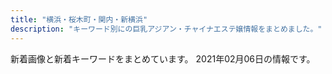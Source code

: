 ```yaml
---
title: "横浜・桜木町・関内・新横浜"
description: "キーワード別にの巨乳アジアン・チャイナエステ嬢情報をまとめました。"
---
```


新着画像と新着キーワードをまとめています。
2021年02月06日の情報です。

<DmmAffiliateIns />
<KeywordTable
  shops={
    [
    {
        "img_links": [
            "http://www.playa.work/images/interior_t.jpg",
            "http://www.playa.work/images/staff_t.jpg",
            "http://www.playa.work/img/rumi1.jpg",
            "http://www.playa.work/img/yuri1.jpg",
            "http://www.playa.work/images/main_footer.jpg",
            "http://www.playa.work/img/emi1.jpg",
            "http://www.playa.work/img/nana1.jpg",
            "http://www.playa.work/images/3.jpg",
            "http://www.playa.work/images/6.jpg",
            "http://www.playa.work/images/b3.jpg",
            "http://www.playa.work/images/5.jpg",
            "http://www.playa.work/images/head.jpg",
            "http://www.playa.work/images/news.png",
            "http://www.playa.work/images/ta.jpg",
            "http://www.playa.work/images/main_top.jpg",
            "http://www.playa.work/images/s1.png",
            "http://www.playa.work/images/2.jpg",
            "http://www.playa.work/images/int1.png",
            "http://www.playa.work/images/mobile.jpg",
            "http://www.playa.work/images/b2.jpg",
            "http://www.playa.work/images/b1.jpg",
            "http://www.playa.work/img/risa1.jpg",
            "http://www.playa.work/images/int2.png",
            "http://www.playa.work/images/4.jpg",
            "http://www.playa.work/images/1.jpg",
            "http://www.playa.work/img/koko1.jpg"
        ],
        "station": "JR\u95a2\u5185\u99c5\u5317\u53e3",
        "keywords": {},
        "name": "St.Playa \uff5e\u8056\u30d7\u30e9\u30e4\uff5e",
        "url": "http://www.playa.work/"
    },
    {
        "station": "\u30bb\u30f3\u30bf\u30fc\u5357\u99c51\u756a\u51fa\u53e3",
        "img_links": [
            "http://sweety-est.info/images/cg06.jpg",
            "http://sweety-est.info/images/cg01.jpg",
            "http://sweety-est.info/images/staff_s.png",
            "http://sweety-est.info/images/precau.png",
            "http://sweety-est.info/images/cg04.jpg",
            "http://sweety-est.info/images/evetop.png",
            "http://sweety-est.info/images/top.png",
            "http://sweety-est.info/images/sruru.jpg",
            "http://sweety-est.info/images/news.png"
        ],
        "name": "\u5b66\u5712",
        "url": "http://sweety-est.info/",
        "keywords": {
            "D": 6,
            "E": 3,
            "86": 9
        }
    },
    {
        "station": "JR\u95a2\u5185\u99c5\u5317\u53e3",
        "name": "Sunflower\uff5e\u30b5\u30f3\u30d5\u30e9\u30ef\u30fc\uff5e",
        "img_links": [
            "http://www.sunflower-kannai.com/files/028.jpg",
            "http://www.sunflower-kannai.com/files/033.jpg",
            "http://www.sunflower-kannai.com/images/slider01.jpg",
            "http://www.sunflower-kannai.com/images/staffback.jpg",
            "http://www.sunflower-kannai.com/images/slider04.jpg",
            "http://www.sunflower-kannai.com/files/034.jpg",
            "http://www.sunflower-kannai.com/files/034-02.jpg",
            "http://www.sunflower-kannai.com/images/ta.jpg",
            "http://www.sunflower-kannai.com/images/slider05.jpg",
            "http://www.sunflower-kannai.com/images/int1.jpg",
            "http://www.sunflower-kannai.com/images/slider07.jpg",
            "http://www.sunflower-kannai.com/files/003.jpg",
            "http://www.sunflower-kannai.com/files/004.jpg",
            "http://www.sunflower-kannai.com/images/tre.jpg",
            "http://www.sunflower-kannai.com/images/staff_t.jpg",
            "http://www.sunflower-kannai.com/files/011.jpg",
            "http://www.sunflower-kannai.com/images/head.jpg",
            "http://www.sunflower-kannai.com/files/020.jpg",
            "http://www.sunflower-kannai.com/images/info.jpg",
            "http://www.sunflower-kannai.com/files/023-02.jpg",
            "http://www.sunflower-kannai.com/files/022.jpg",
            "http://www.sunflower-kannai.com/images/sys3.jpg",
            "http://www.sunflower-kannai.com/files/004-02.jpg",
            "http://www.sunflower-kannai.com/files/023.jpg",
            "http://www.sunflower-kannai.com/files/033-02.jpg",
            "http://www.sunflower-kannai.com/images/slider02.jpg",
            "http://www.sunflower-kannai.com/files/020-02.jpg",
            "http://www.sunflower-kannai.com/files/011-02.jpg",
            "http://www.sunflower-kannai.com/files/014.jpg",
            "http://www.sunflower-kannai.com/images/ac1.jpg",
            "http://www.sunflower-kannai.com/images/slider06.jpg",
            "http://www.sunflower-kannai.com/files/028-02.jpg",
            "http://www.sunflower-kannai.com/files/003-02.jpg",
            "http://www.sunflower-kannai.com/files/006-02.jpg",
            "http://www.sunflower-kannai.com/images/slider03.jpg",
            "http://www.sunflower-kannai.com/images/faq.jpg",
            "http://www.sunflower-kannai.com/images/slider08.jpg",
            "http://www.sunflower-kannai.com/images/sys4.jpg",
            "http://www.sunflower-kannai.com/images/int2.jpg",
            "http://www.sunflower-kannai.com/files/026-02.jpg",
            "http://www.sunflower-kannai.com/images/faq_t.jpg",
            "http://www.sunflower-kannai.com/files/013.jpg",
            "http://www.sunflower-kannai.com/files/026.jpg",
            "http://www.sunflower-kannai.com/files/014-02.jpg",
            "http://www.sunflower-kannai.com/files/013-02.jpg",
            "http://www.sunflower-kannai.com/files/006.jpg",
            "http://www.sunflower-kannai.com/images/slider09.jpg",
            "http://www.sunflower-kannai.com/images/sys2.jpg",
            "http://www.sunflower-kannai.com/images/interior_t.jpg",
            "http://www.sunflower-kannai.com/images/news.jpg",
            "http://www.sunflower-kannai.com/images/int3.jpg",
            "http://www.sunflower-kannai.com/images/sys1.jpg",
            "http://www.sunflower-kannai.com/files/022-02.jpg"
        ],
        "url": "http://www.sunflower-kannai.com/",
        "keywords": {
            "86": 6,
            "87": 20,
            "D": 26
        }
    },
    {
        "station": "\u30bb\u30f3\u30bf\u30fc\u5317\u99c5",
        "keywords": {
            "D": 10
        },
        "url": "http://massage-esthe.blue/",
        "img_links": [
            "http://massage-esthe.blue/img/sta8.jpg",
            "http://massage-esthe.blue/img/sta12.jpg",
            "http://massage-esthe.blue/img/sta1.jpg",
            "http://massage-esthe.blue/img/r3.jpg",
            "http://massage-esthe.blue/img/sta6.jpg",
            "http://massage-esthe.blue/img/r4.jpg",
            "http://massage-esthe.blue/img/st8.jpg",
            "http://massage-esthe.blue/img/stat.jpg",
            "http://massage-esthe.blue/img/st12.jpg",
            "http://massage-esthe.blue/img/r1.jpg",
            "http://massage-esthe.blue/img/a1.jpg",
            "http://massage-esthe.blue/img/a5.jpg",
            "http://massage-esthe.blue/img/st11.jpg",
            "http://massage-esthe.blue/img/st10.jpg",
            "http://massage-esthe.blue/img/st6.jpg",
            "http://massage-esthe.blue/img/a3.jpg",
            "http://massage-esthe.blue/img/sta2.jpg",
            "http://massage-esthe.blue/img/sta5.jpg",
            "http://massage-esthe.blue/img/lint.jpg",
            "http://massage-esthe.blue/img/sta10.jpg",
            "http://massage-esthe.blue/img/acct.jpg",
            "http://massage-esthe.blue/img/stal.png",
            "http://massage-esthe.blue/img/root.jpg",
            "http://massage-esthe.blue/img/st2.jpg",
            "http://massage-esthe.blue/img/a2.jpg",
            "http://massage-esthe.blue/img/r2.jpg",
            "http://massage-esthe.blue/img/sta3.jpg",
            "http://massage-esthe.blue/img/rect.jpg",
            "http://massage-esthe.blue/img/bb.png",
            "http://massage-esthe.blue/img/syst.jpg",
            "http://massage-esthe.blue/img/a4.jpg",
            "http://massage-esthe.blue/img/st5.jpg",
            "http://massage-esthe.blue/img/top.jpg",
            "http://massage-esthe.blue/img/a6.jpg",
            "http://massage-esthe.blue/img/no.png",
            "http://massage-esthe.blue/img/st1.jpg",
            "http://massage-esthe.blue/img/st3.jpg",
            "http://massage-esthe.blue/img/st9.jpg"
        ],
        "name": "37\u2103"
    },
    {
        "keywords": {
            "100": 12
        },
        "url": "http://www.love-you.work/",
        "img_links": [
            "http://www.love-you.work/staff/yui.jpg",
            "http://www.love-you.work/staff/nana.jpg",
            "http://www.love-you.work/images/rec1.png",
            "http://www.love-you.work/img/anna1.jpg",
            "http://www.love-you.work/staff/rina.jpg",
            "http://www.love-you.work/images/sys2.jpg",
            "http://www.love-you.work/staff/aya.jpg",
            "http://www.love-you.work/images/staff_t.jpg",
            "http://www.love-you.work/img/kumi1.jpg",
            "http://www.love-you.work/staff/yuki.jpg",
            "http://www.love-you.work/images/news.jpg",
            "http://www.love-you.work/staff/bb.jpg",
            "http://www.love-you.work/img/rina1.jpg",
            "http://www.love-you.work/img/yuri1.jpg",
            "http://www.love-you.work/staff/sayuri.jpg",
            "http://www.love-you.work/img/yuki1.jpg",
            "http://www.love-you.work/img/bb3.jpg",
            "http://www.love-you.work/images/sys1.jpg",
            "http://www.love-you.work/img/yui1.jpg",
            "http://www.love-you.work/images/tg.jpg",
            "http://www.love-you.work/staff/yuri.jpg",
            "http://www.love-you.work/staff/anna.jpg",
            "http://www.love-you.work/img/aya1.jpg",
            "http://www.love-you.work/img/nana1.jpg",
            "http://www.love-you.work/images/int1.png",
            "http://www.love-you.work/img/bb1.jpg",
            "http://www.love-you.work/images/int2.png",
            "http://www.love-you.work/images/interior_t.jpg",
            "http://www.love-you.work/images/head.jpg",
            "http://www.love-you.work/img/sayuri1.jpg",
            "http://www.love-you.work/images/rec2.jpg",
            "http://www.love-you.work/staff/kumi.jpg",
            "http://www.love-you.work/img/neko1.jpg",
            "http://www.love-you.work/images/sys3.png",
            "http://www.love-you.work/img/bb2.jpg",
            "http://www.love-you.work/staff/neko.jpg"
        ],
        "station": "JR\u95a2\u5185\u99c5\u5317\u53e3",
        "name": "Love You"
    },
    {
        "station": "JR\u6a2a\u6d5c\u99c5\u5317\u897f\u53e3",
        "name": "\u30c1\u30a7\u30ea\u30fc",
        "img_links": [
            "http://sh-riraku31.xyz/templets/default/picture/girl-z2.jpg",
            "http://sh-riraku31.xyz/uploads/201005/1-20100516201cK.jpg",
            "http://sh-riraku31.xyz/templets/default/picture/s_news.jpg",
            "http://sh-riraku31.xyz/templets/default/picture/girl-z1.jpg",
            "http://sh-riraku31.xyz/templets/default/picture/staff01.jpg",
            "http://sh-riraku31.xyz/uploads/201005/1-201005162052635.jpg",
            "http://sh-riraku31.xyz/uploads/201005/1-201005162010396.jpg",
            "http://sh-riraku31.xyz/uploads/201005/1-2010051621224F.jpg",
            "http://sh-riraku31.xyz/uploads/201005/1-2010051J6062Y.jpg",
            "http://sh-riraku31.xyz/uploads/allimg/180629/1-1P629115504250.png",
            "http://sh-riraku31.xyz/uploads/201005/1-201005162114248.jpg",
            "http://sh-riraku31.xyz/templets/default/picture/top.jpg",
            "http://sh-riraku31.xyz/uploads/201005/1-2010051J55CA.jpg",
            "http://sh-riraku31.xyz/uploads/201005/1-201005162101U5.jpg",
            "http://sh-riraku31.xyz/templets/default/picture/top1.jpg",
            "http://sh-riraku31.xyz/uploads/allimg/180703/1-1PF3111J3201.png"
        ],
        "keywords": {
            "C": 11,
            "D": 3,
            "85": 2,
            "84": 1,
            "86": 1
        },
        "url": "http://sh-riraku31.xyz/"
    },
    {
        "name": "\u6765\u5922\uff5e\u30e9\u30a4\u30e0\uff5e",
        "url": "http://raimu.ests.jp/",
        "station": "JR\u6771\u795e\u5948\u5ddd\u99c5\u897f\u53e3",
        "img_links": [
            "http://raimu.ests.jp/images/pick_bj3.jpg",
            "http://raimu.ests.jp/images/room3.jpg",
            "http://raimu.ests.jp/images/nbj3.jpg",
            "http://raimu.ests.jp/images/service.png",
            "http://raimu.ests.jp/images/1.jpg",
            "http://raimu.ests.jp/images/s_staff.jpg",
            "http://raimu.ests.jp/photos/sites/7/2020/12/2020121508002842.jpg",
            "http://raimu.ests.jp/images/s_face.jpg",
            "http://raimu.ests.jp/images/s_blog.jpg",
            "http://raimu.ests.jp/images/top.png",
            "http://raimu.ests.jp/photos/sites/7/2020/12/2020121307012443.jpg",
            "http://raimu.ests.jp/photos/sites/7/2020/12/2020121307334124.jpg",
            "http://raimu.ests.jp/images/room4.jpg",
            "http://raimu.ests.jp/images/nbj1.jpg",
            "http://raimu.ests.jp/images/room1.jpg",
            "http://raimu.ests.jp/images/pick_bj1.jpg",
            "http://raimu.ests.jp/images/hua.png",
            "http://raimu.ests.jp/images/s_link.jpg",
            "http://raimu.ests.jp/images/new.jpg",
            "http://raimu.ests.jp/images/s_pick.jpg",
            "http://raimu.ests.jp/photos/sites/7/2020/12/2020121307334187.jpg",
            "http://raimu.ests.jp/images/s_service.jpg",
            "http://raimu.ests.jp/images/room2.jpg",
            "http://raimu.ests.jp/images/mobile.jpg"
        ],
        "keywords": {
            "86": 12,
            "87": 6,
            "D": 24,
            "84": 6
        }
    },
    {
        "name": "\u512a\u96c5\uff5e\u3086\u3046\u304c\uff5e",
        "img_links": [
            "http://yuga.estx.net/images/main_10.jpg",
            "http://yuga.estx.net/images/main_15.jpg",
            "http://yuga.estx.net/images/info_12.jpg",
            "http://yuga.estx.net/staff/1/1.jpg",
            "http://yuga.estx.net/staff/4/1.jpg",
            "http://yuga.estx.net/images/main_12.jpg",
            "http://yuga.estx.net/images/main_09.jpg",
            "http://yuga.estx.net/images/noimage.jpg",
            "http://yuga.estx.net/images/main_11.jpg",
            "http://yuga.estx.net/images/main_08.jpg",
            "http://yuga.estx.net/images/main_14.jpg",
            "http://yuga.estx.net/images/staff_16.jpg",
            "http://yuga.estx.net/images/main_07.jpg",
            "http://yuga.estx.net/images/main_13.jpg",
            "http://yuga.estx.net/images/main_05.jpg",
            "http://yuga.estx.net/images/main_03.jpg",
            "http://yuga.estx.net/images/main_06.jpg",
            "http://yuga.estx.net/images/main_19.jpg",
            "http://yuga.estx.net/staff/2/1.jpg",
            "http://yuga.estx.net/staff/3/1.jpg",
            "http://yuga.estx.net/images/staff_12.jpg",
            "http://yuga.estx.net/images/main_16.jpg"
        ],
        "url": "http://yuga.estx.net/",
        "keywords": {},
        "station": "JR\u4e2d\u5c71\u99c5"
    },
    {
        "station": "JR\u6771\u795e\u5948\u5ddd\u99c5\u897f\u53e3",
        "img_links": [
            "http://no1-aroma.com/static/picture/sub_back_pc.jpg",
            "http://no1-aroma.com/img/01.jpg",
            "http://no1-aroma.com/static/picture/top_back_sp1.jpg",
            "http://no1-aroma.com/img/03.jpg",
            "http://no1-aroma.com/img/04.jpg",
            "http://no1-aroma.com/static/picture/sub_back_sp.jpg",
            "http://no1-aroma.com/static/picture/page-top_off.png",
            "http://no1-aroma.com/img/02.jpg",
            "http://no1-aroma.com/price/kosu.png",
            "http://no1-aroma.com/static/picture/15.jpg",
            "http://no1-aroma.com/static/picture/top_back_pc1.jpg"
        ],
        "url": "http://no1-aroma.com/",
        "keywords": {},
        "name": "No.1 Aroma"
    },
    {
        "keywords": {
            "D": 60,
            "87": 48,
            "\u4e73": 1,
            "86": 6,
            "88": 6,
            "\u5de8\u4e73": 1
        },
        "name": "Lolita\uff5e\u30ed\u30ea\u30fc\u30bf\uff5e",
        "station": "JR\u6a2a\u6d5c\u99c5\u5317\u897f\u53e3",
        "url": "http://www.lolita.mesjp.com/",
        "img_links": [
            "http://www.lolita.mesjp.com/photo_news/upimg/738625fcf155291fa0_0.jpg",
            "http://www.lolita.mesjp.com/photo_news/upimg/836875f9ba2bee7065_1.jpg",
            "http://www.lolita.mesjp.com/images/img_tel.png",
            "http://www.lolita.mesjp.com/images/sp_tit_therapist.png",
            "http://www.lolita.mesjp.com/photo_news/upimg/836875f9ba2bee7065_0.jpg",
            "http://www.lolita.mesjp.com/photo_news/upimg/738625fcf155291fa0_1.jpg",
            "http://www.lolita.mesjp.com/photo_news/upimg/651205fb49747e9268_1.jpg",
            "http://www.lolita.mesjp.com/photo_news/upimg/117955f893b68d039b_0.jpg",
            "http://www.lolita.mesjp.com/photo_news/upimg/7914060081597ba0ab_0.jpg",
            "http://www.lolita.mesjp.com/files/013.jpg",
            "http://www.lolita.mesjp.com/files/012.jpg",
            "http://www.lolita.mesjp.com/photo_news/upimg/860975ff66c49c957d_1.jpg",
            "http://www.lolita.mesjp.com/files/008.jpg",
            "http://www.lolita.mesjp.com/files/004.jpg",
            "http://www.lolita.mesjp.com/images/tit_therapist.png",
            "http://www.lolita.mesjp.com/files/001.jpg",
            "http://www.lolita.mesjp.com/images/sp_top.jpg",
            "http://www.lolita.mesjp.com/images/tit_new.png",
            "http://www.lolita.mesjp.com/files/010.jpg",
            "http://www.lolita.mesjp.com/photo_news/upimg/860975ff66c49c957d_0.jpg",
            "http://www.lolita.mesjp.com/files/003.jpg",
            "http://www.lolita.mesjp.com/files/009.jpg",
            "http://www.lolita.mesjp.com/images/top.jpg",
            "http://www.lolita.mesjp.com/files/002.jpg",
            "http://www.lolita.mesjp.com/files/005.jpg",
            "http://www.lolita.mesjp.com/images/sp_tit_new.png",
            "http://www.lolita.mesjp.com/photo_news/upimg/117955f893b68d039b_1.jpg",
            "http://www.lolita.mesjp.com/images/maining.jpg",
            "http://www.lolita.mesjp.com/photo_news/upimg/651205fb49747e9268_0.jpg"
        ]
    },
    {
        "url": "https://neko.iest.info/",
        "keywords": {
            "C": 9,
            "D": 54,
            "86": 9,
            "85": 45,
            "84": 9,
            "E": 9,
            "87": 9
        },
        "name": "\u53ef\u611b\u3044\u732b",
        "station": "JR\u6a2a\u6d5c\u99c5\u897f\u53e3",
        "img_links": [
            "https://neko.iest.info/images/top.png",
            "https://neko.iest.info/images/room4.jpg",
            "https://neko.iest.info/images/room2.jpg",
            "https://neko.iest.info/photos/sites/42/2020/11/2020111803082379.jpg",
            "https://neko.iest.info/images/relax.jpg",
            "https://neko.iest.info/images/room1.jpg",
            "https://neko.iest.info/photos/sites/42/2020/10/2020101002283598.jpg",
            "https://neko.iest.info/images/s3.jpg",
            "https://neko.iest.info/images/s_pick.png",
            "https://neko.iest.info/photos/sites/42/2020/12/2020122005092087.jpg",
            "https://neko.iest.info/images/room3.jpg",
            "https://neko.iest.info/photos/sites/42/2020/10/2020101208591894.jpg",
            "https://neko.iest.info/photos/sites/42/2020/09/2020092903532145.jpg",
            "https://neko.iest.info/photos/sites/42/2020/09/2020092903532220.jpg",
            "https://neko.iest.info/images/s_staff.jpg",
            "https://neko.iest.info/images/s_news.png",
            "https://neko.iest.info/images/line02.jpg",
            "https://neko.iest.info/photos/sites/42/2020/09/2020092903532212.jpg",
            "https://neko.iest.info/images/info.jpg",
            "https://neko.iest.info/images/mobile.jpg",
            "https://neko.iest.info/images/s1.jpg",
            "https://neko.iest.info/photos/sites/42/2020/09/2020092903532287.jpg"
        ]
    },
    {
        "name": "\u30c9\u30ad\u30c9\u30ad\u30cf\u30cb\u30fc",
        "url": "http://www.dokidoki.iesjp.com/",
        "img_links": [
            "http://www.dokidoki.iesjp.com/files/001.jpg",
            "http://www.dokidoki.iesjp.com/files/002.jpg",
            "http://www.dokidoki.iesjp.com/files/003.jpg"
        ],
        "keywords": {
            "87": 8,
            "D": 12,
            "86": 4
        },
        "station": "JR\u6771\u795e\u5948\u5ddd\u99c5\u897f\u53e3"
    },
    {
        "url": "http://xn--cckubj6bwie8h7e.net/",
        "name": "IRIS",
        "keywords": {},
        "station": "JR\u65b0\u6a2a\u6d5c\u99c58\u756a\u51fa\u53e3",
        "img_links": [
            "http://xn--cckubj6bwie8h7e.net/images/esthe3.jpg",
            "http://xn--cckubj6bwie8h7e.net/images/cg03.jpg",
            "http://xn--cckubj6bwie8h7e.net/images/twitter.png",
            "http://xn--cckubj6bwie8h7e.net/images/cg02.jpg",
            "http://xn--cckubj6bwie8h7e.net/images/line.png",
            "http://xn--cckubj6bwie8h7e.net/images/esthe1.jpg",
            "http://xn--cckubj6bwie8h7e.net/images/google_plus.png",
            "http://xn--cckubj6bwie8h7e.net/images/r4.jpg",
            "http://xn--cckubj6bwie8h7e.net/images/r3.jpg",
            "http://xn--cckubj6bwie8h7e.net/images/home.png",
            "http://xn--cckubj6bwie8h7e.net/images/footer-r.png",
            "http://xn--cckubj6bwie8h7e.net/images/esthe7.jpg",
            "http://xn--cckubj6bwie8h7e.net/images/esthe2.jpg",
            "http://xn--cckubj6bwie8h7e.net/images/footer-l.png",
            "http://xn--cckubj6bwie8h7e.net/link/menlog.jpg",
            "http://xn--cckubj6bwie8h7e.net/images/r1.jpg",
            "http://xn--cckubj6bwie8h7e.net/images/clear.png",
            "http://xn--cckubj6bwie8h7e.net/images/header3.png",
            "http://xn--cckubj6bwie8h7e.net/images/esthe6.jpg",
            "http://xn--cckubj6bwie8h7e.net/images/esthe4.jpg",
            "http://xn--cckubj6bwie8h7e.net/images/flower.png",
            "http://xn--cckubj6bwie8h7e.net/images/facebook.png",
            "http://xn--cckubj6bwie8h7e.net/images/cg05.jpg",
            "http://xn--cckubj6bwie8h7e.net/images/cg04.jpg",
            "http://xn--cckubj6bwie8h7e.net/images/cg01.jpg",
            "http://xn--cckubj6bwie8h7e.net/images/staff.png",
            "http://xn--cckubj6bwie8h7e.net/images/main-sp.jpg",
            "http://xn--cckubj6bwie8h7e.net/images/link.png",
            "http://xn--cckubj6bwie8h7e.net/images/r2.jpg",
            "http://xn--cckubj6bwie8h7e.net/images/main1.jpg"
        ]
    },
    {
        "url": "http://coco5.rankuens.com/",
        "name": "COCO5",
        "img_links": [
            "http://coco5.rankuens.com/css/staff/staff02.jpg",
            "http://coco5.rankuens.com/css/nav/nav-002.png",
            "http://coco5.rankuens.com/css/staff/staff04.jpg",
            "http://coco5.rankuens.com/css/staff/staff01.jpg",
            "http://coco5.rankuens.com/css/staff/staff03.jpg",
            "http://coco5.rankuens.com/css/nav/nav-004.png",
            "http://coco5.rankuens.com/css/nav/nav-003.png",
            "http://coco5.rankuens.com/css/tel.png",
            "http://coco5.rankuens.com/css/nav/nav-005.png",
            "http://coco5.rankuens.com/css/topbottom.png",
            "http://coco5.rankuens.com/css/nav/nav-006.png",
            "http://coco5.rankuens.com/css/nav/nav-001.png",
            "http://coco5.rankuens.com/css/c03.png"
        ],
        "station": "JR\u65b0\u6a2a\u6d5c\u99c5\u5317\u53e3",
        "keywords": {
            "D": 3,
            "89": 2,
            "91": 1,
            "E": 1,
            "90": 1
        }
    },
    {
        "station": "JR\u6771\u795e\u5948\u5ddd\u99c5\u897f\u53e3",
        "keywords": {
            "D": 12,
            "C": 10,
            "85": 8,
            "86": 4
        },
        "name": "\u30eb\u30d3\u30fc",
        "img_links": [
            "http://ruby.est.cm/photos/sites/66/2020/08/2020080509321890.jpg",
            "http://ruby.est.cm/images/top.jpg",
            "http://ruby.est.cm/images/s_staff.png",
            "http://ruby.est.cm/images/service.jpg",
            "http://ruby.est.cm/images/mobile.jpg",
            "http://ruby.est.cm/images/news.png",
            "http://ruby.est.cm/photos/sites/66/2020/10/2020103101574030.jpg",
            "http://ruby.est.cm/photos/sites/66/2020/08/2020083107485498.jpg",
            "http://ruby.est.cm/images/bian.jpg",
            "http://ruby.est.cm/images/nei_bj1.png"
        ],
        "url": "http://ruby.est.cm/"
    },
    {
        "station": "\u5b50\u5b89\u99c5",
        "name": "Honey honey",
        "img_links": [
            "http://iroha.space/_src/51086166/55.jpg",
            "http://iroha.space/_src/51086351/wechatimg2289_20201217123431920.jpg",
            "http://iroha.space/_src/51086156/2.jpg",
            "http://iroha.space/_src/51086374/wechatimg2289_20201217123431920.jpg",
            "http://iroha.space/_src/51086371/line3.jpg",
            "http://iroha.space/_src/51086151/navi_04.jpg",
            "http://iroha.space/_src/51086366/wechatimg2294_20201217123431959.jpg",
            "http://iroha.space/_src/51086112/line3.jpg",
            "http://iroha.space/_src/51086100/4_20201228151214277.jpg",
            "http://iroha.space/_src/51086373/wechatimg2289_20201217123431920.jpg",
            "http://iroha.space/_src/51086355/wechatimg2504.jpg",
            "http://iroha.space/_src/51086122/sign.png",
            "http://iroha.space/_src/51086140/sign.png",
            "http://iroha.space/_src/51086081/navi_01.jpg",
            "http://iroha.space/_src/51086357/line3.jpg",
            "http://iroha.space/_src/51086102/sign.png",
            "http://iroha.space/_src/51086375/line3.jpg",
            "http://iroha.space/_src/51086354/wechatimg2504.jpg",
            "http://iroha.space/_src/51086085/navi_04.jpg",
            "http://iroha.space/_src/51086080/3_20201228151214221.jpg",
            "http://iroha.space/_src/51086367/wechatimg2294_20201217123431959.jpg",
            "http://iroha.space/_src/51086114/sign.png",
            "http://iroha.space/_src/51086149/navi_02.jpg",
            "http://iroha.space/_src/51086368/line3.jpg",
            "http://iroha.space/_src/51086298/wechatimg2294_20201217123431959.jpg",
            "http://iroha.space/_src/51086150/navi_03.jpg",
            "http://iroha.space/_src/51086359/wechatimg2504.jpg",
            "http://iroha.space/_src/51086079/2_20201228151214294.jpg",
            "http://iroha.space/_src/51086158/3.jpg",
            "http://iroha.space/_src/51086162/11.jpg",
            "http://iroha.space/_src/51086110/line3.jpg",
            "http://iroha.space/_src/51086364/line3.jpg",
            "http://iroha.space/_src/51086163/22.jpg",
            "http://iroha.space/_src/51086101/5_20201228151214287.jpg",
            "http://iroha.space/_src/51086293/line3.jpg",
            "http://iroha.space/_src/51086165/44.jpg",
            "http://iroha.space/_src/51086091/navi_06.jpg",
            "http://iroha.space/_src/51086164/33.jpg",
            "http://iroha.space/_src/51086361/line3.jpg",
            "http://iroha.space/_src/51086148/navi_01.jpg",
            "http://iroha.space/_src/51086153/navi_06.jpg",
            "http://iroha.space/_src/51086360/wechatimg2504.jpg",
            "http://iroha.space/_src/51086083/navi_02.jpg",
            "http://iroha.space/_src/51086078/1_20201228151214162.jpg",
            "http://iroha.space/_src/51086132/sign.png",
            "http://iroha.space/_src/51086087/navi_03.jpg",
            "http://iroha.space/_src/51086154/1.jpg",
            "http://iroha.space/_src/51086152/navi_05.jpg",
            "http://iroha.space/_src/51086089/navi_05.jpg"
        ],
        "keywords": {
            "C": 7
        },
        "url": "http://iroha.space/"
    },
    {
        "name": "Olive",
        "station": "JR\u95a2\u5185\u99c5",
        "url": "http://kannai-mensesthe.com/",
        "keywords": {
            "88": 14,
            "90": 28
        },
        "img_links": [
            "https://kannai-mensesthe.com/images/footer-l.png",
            "https://kannai-mensesthe.com//images/footer-r.png",
            "http://kannai-mensesthe.com/images/flower.png",
            "https://kannai-mensesthe.com/room/3-s.jpg",
            "https://kannai-mensesthe.com/images/flower.png",
            "https://kannai-mensesthe.com/icon/facebook.png",
            "https://kannai-mensesthe.com/room/esthe3.jpg",
            "https://kannai-mensesthe.com/icon/twitter.png",
            "https://hamamatsucho-esthe.work/icon/line.png",
            "https://kannai-mensesthe.com/button/staff.png",
            "https://kannai-mensesthe.com/images/main1.jpg",
            "https://kannai-mensesthe.com/staff/maki-l1.jpg",
            "https://kannai-mensesthe.com/room/esthe2.jpg",
            "https://kannai-mensesthe.com/room/esthe1.jpg",
            "https://kannai-mensesthe.com/icon/google_plus.png",
            "https://kannai-mensesthe.com/room/4-l.jpg",
            "https://kannai-mensesthe.com/button/blog.png",
            "https://kannai-mensesthe.com/icon/line.png",
            "https://kannai-mensesthe.com/2019/11/10/1.jpg",
            "https://kannai-mensesthe.com/room/2-s.jpg",
            "https://kannai-mensesthe.com/room/1-s.jpg",
            "https://kannai-mensesthe.com/staff/haru-l1.jpg",
            "https://kannai-mensesthe.com/room/3-l.jpg",
            "https://kannai-mensesthe.com/images/main-sp.jpg",
            "https://kannai-mensesthe.com/staff/mika-l1.jpg",
            "https://kannai-mensesthe.com/staff/haru-s1.jpg",
            "https://kannai-mensesthe.com/room/2-l.jpg",
            "https://kannai-mensesthe.com/staff/sora-l1.jpg",
            "https://hamamatsucho-esthe.work/icon/twitter.png",
            "https://kannai-mensesthe.com/staff/risa-l1.jpg",
            "https://kannai-mensesthe.com/staff/maki-s1.jpg",
            "https://kannai-mensesthe.com/images/clear.png",
            "https://hamamatsucho-esthe.work/icon/google_plus.png",
            "https://kannai-mensesthe.com/button/home.png",
            "https://kannai-mensesthe.com/staff/koko-l1.jpg",
            "https://kannai-mensesthe.com/staff/sora-s1.jpg",
            "https://kannai-mensesthe.com/room/1-l.jpg",
            "https://hamamatsucho-esthe.work/icon/facebook.png",
            "https://kannai-mensesthe.com/staff/mika-s1.jpg",
            "https://kannai-mensesthe.com/2019/12/03/risa-s1.jpg",
            "https://kannai-mensesthe.com/staff/koko-s1.jpg",
            "https://kannai-mensesthe.com/staff/risa-s1.jpg",
            "https://kannai-mensesthe.com/room/4-s.jpg"
        ]
    },
    {
        "keywords": {
            "C": 2,
            "E": 1,
            "86": 2,
            "87": 2,
            "88": 1,
            "D": 2
        },
        "url": "http://www.rosegirl.mesthe.com/",
        "img_links": [
            "http://www.rosegirl.mesthe.com/images/room/photo02.jpg",
            "http://www.rosegirl.mesthe.com/files/001.jpg",
            "http://www.rosegirl.mesthe.com/images/room/photo03.jpg",
            "http://www.rosegirl.mesthe.com/files/001-02.jpg",
            "http://www.rosegirl.mesthe.com/images/staff-bg_end.jpg",
            "http://www.rosegirl.mesthe.com/files/003-02.jpg",
            "http://www.rosegirl.mesthe.com/files/002-02.jpg",
            "http://www.rosegirl.mesthe.com/images/room/photo01.jpg",
            "http://www.rosegirl.mesthe.com/images/mainimg.jpg",
            "http://www.rosegirl.mesthe.com/images/staff-top_end.jpg",
            "http://www.rosegirl.mesthe.com/images/top_osusume.jpg",
            "http://www.rosegirl.mesthe.com/files/005-02.jpg",
            "http://www.rosegirl.mesthe.com/files/002.jpg",
            "http://www.rosegirl.mesthe.com/images/staff_mitashi.jpg",
            "http://www.rosegirl.mesthe.com/files/004.jpg",
            "http://www.rosegirl.mesthe.com/images/mobile.jpg",
            "http://www.rosegirl.mesthe.com/images/room/photo04.jpg",
            "http://www.rosegirl.mesthe.com/files/004-02.jpg",
            "http://www.rosegirl.mesthe.com/files/003.jpg",
            "http://www.rosegirl.mesthe.com/images/info.png",
            "http://www.rosegirl.mesthe.com/files/005.jpg"
        ],
        "station": "JR\u6771\u795e\u5948\u5ddd\u99c5\u897f\u53e3",
        "name": "Rose Girl -\u30ed\u30fc\u30ba\u30ac\u30fc\u30eb-"
    },
    {
        "keywords": {
            "E": 1,
            "82": 1,
            "88": 1,
            "98": 1,
            "D": 2,
            "C": 5,
            "86": 2,
            "\u30bb\u30af\u30b7\u30fc": 4,
            "85": 1,
            "87": 1,
            "97": 1
        },
        "img_links": [
            "http://iyasibest.com/images/store/01.jpg",
            "http://iyasibest.com/images/store/o04.jpg",
            "http://iyasibest.com/images/store/o02.jpg",
            "http://iyasibest.com/staffPhoto/b20210121203305.jpg",
            "http://iyasibest.com/images/store/o03.jpg",
            "http://iyasibest.com/images/store/o10.jpg",
            "http://iyasibest.com/images/store/o01.jpg",
            "http://iyasibest.com/images/returnBtn.png",
            "http://iyasibest.com/images/store/o07.jpg",
            "http://iyasibest.com/images/store/o06.jpg",
            "http://iyasibest.com/staffPhoto/b20200911161049.jpg",
            "http://iyasibest.com/images/store/o11.jpg",
            "http://iyasibest.com/images/store/o05.jpg",
            "http://iyasibest.com/uploadfiles/images/campaignIyasibestCom2.png",
            "http://iyasibest.com/images/store/o09.jpg",
            "http://iyasibest.com/staffPhoto/b20200531120750.jpg",
            "http://iyasibest.com/uploadfiles/images/campaignIyasibestCom1.png",
            "http://iyasibest.com/images/store/o08.jpg",
            "http://iyasibest.com/staffPhoto/b20200228201258.jpg",
            "http://iyasibest.com/staffPhoto/b20201102190836.jpg",
            "http://iyasibest.com/staffPhoto/b20200306221420.jpg",
            "http://iyasibest.com/images/store/03.jpg",
            "http://iyasibest.com/staffPhoto/b20200402041705.jpg",
            "http://iyasibest.com/images/store/02.jpg",
            "http://iyasibest.com/staffPhoto/b20200711165223.jpg",
            "http://iyasibest.com/staffPhoto/b20200310001745.jpg"
        ],
        "name": "\u7652\u3057\u30d9\u30b9\u30c8",
        "url": "http://iyasibest.com/",
        "station": "JR\u95a2\u5185\u99c5\u5357\u53e3"
    },
    {
        "station": "JR\u6771\u795e\u5948\u5ddd\u99c5",
        "keywords": {
            "C": 14
        },
        "name": "\u30ec\u30a4\u30f3\u30dc\u30fc\u8679",
        "url": "http://www.sh-riraku113.xyz/",
        "img_links": [
            "http://www.sh-riraku113.xyz/static/picture/top.png",
            "http://www.sh-riraku113.xyz/static/picture/room4.png",
            "http://www.sh-riraku113.xyz/uploads/201005/1-201005161513F8.jpg",
            "http://www.sh-riraku113.xyz/static/picture/infor.png",
            "http://www.sh-riraku113.xyz/uploads/201005/1-2010051615301I.jpg",
            "http://www.sh-riraku113.xyz/static/picture/room1.png",
            "http://www.sh-riraku113.xyz/uploads/201005/1-201005161544K5.jpg",
            "http://www.sh-riraku113.xyz/static/picture/info.png",
            "http://www.sh-riraku113.xyz/static/picture/tite-staff.png",
            "http://www.sh-riraku113.xyz/static/picture/room3.png",
            "http://www.sh-riraku113.xyz/static/picture/tit-new.png",
            "http://www.sh-riraku113.xyz/static/picture/room2.png",
            "http://www.sh-riraku113.xyz/static/picture/tit-infor.png",
            "http://www.sh-riraku113.xyz/uploads/201005/1-201005161500127.jpg",
            "http://www.sh-riraku113.xyz/static/picture/tit-gat.png",
            "http://www.sh-riraku113.xyz/static/picture/tit-pick.png"
        ]
    },
    {
        "station": "JR\u6a2a\u6d5c\u99c5\u76f8\u9244\u53e3",
        "keywords": {},
        "name": "\u30ab\u30e9\u30d5\u30eb\u30ea\u30be\u30fc\u30c8",
        "url": "https://color.uouono.com/",
        "img_links": []
    },
    {
        "url": "http://r-relax.info/",
        "station": "JR\u65b0\u6a2a\u6d5c\u99c5",
        "img_links": [
            "http://r-relax.info/images/info_09.jpg",
            "http://r-relax.info/images/r02.jpg",
            "http://r-relax.info/images/index_04.jpg",
            "http://r-relax.info/images/rec_09.jpg",
            "http://r-relax.info/images/r01.jpg",
            "http://r-relax.info/girl/02.jpg",
            "http://r-relax.info/images/index_05.jpg",
            "http://r-relax.info/images/r04.jpg",
            "http://r-relax.info/images/staff_09.jpg",
            "http://r-relax.info/girl/09.jpg",
            "http://r-relax.info/images/r03.jpg",
            "http://r-relax.info/girl/02a.jpg",
            "http://r-relax.info/girl/01.jpg",
            "http://r-relax.info/images/index_06.jpg",
            "http://r-relax.info/girl/05a.jpg",
            "http://r-relax.info/images/index_12.jpg",
            "http://r-relax.info/images/index_02.jpg",
            "http://r-relax.info/images/rec.jpg",
            "http://r-relax.info/images/index_13.jpg",
            "http://r-relax.info/girl/03.jpg",
            "http://r-relax.info/images/sys_09.jpg",
            "http://r-relax.info/girl/04.jpg",
            "http://r-relax.info/images/index_07.jpg",
            "http://r-relax.info/girl/05.jpg",
            "http://r-relax.info/images/index_18.jpg",
            "http://r-relax.info/images/r05.jpg",
            "http://r-relax.info/images/index_17.jpg",
            "http://r-relax.info/images/index_03.jpg",
            "http://r-relax.info/girl/03a.jpg",
            "http://r-relax.info/images/r06.jpg",
            "http://r-relax.info/images/info.jpg",
            "http://r-relax.info/girl/04a.jpg",
            "http://r-relax.info/images/index_01.jpg",
            "http://r-relax.info/girl/01a.jpg",
            "http://r-relax.info/girl/00.jpg",
            "http://r-relax.info/images/sub_12.jpg"
        ],
        "name": "\u30de\u30a4\u30de\u30ea\u30e4",
        "keywords": {}
    },
    {
        "name": "\u68ee\u82d1",
        "keywords": {
            "D": 24,
            "C": 6,
            "85": 12,
            "83": 12,
            "87": 6
        },
        "img_links": [
            "http://morien.este.work/mens-esthe.png",
            "http://morien.este.work/top.jpg",
            "http://morien.este.work/2/uploadimg/1574764277.jpg",
            "http://morien.este.work/2/uploadimg/1565558725.jpg",
            "http://morien.este.work/2/uploadimg/1577672563.jpg",
            "http://morien.este.work/2/uploadimg/1578366879.jpg",
            "http://morien.este.work/2/uploadimg/1594704743.jpg"
        ],
        "url": "http://morien.este.work/",
        "station": "\u53cd\u753a\u99c5"
    },
    {
        "img_links": [
            "http://www.aoitori.mesthe.com/images/bj3.png",
            "http://www.aoitori.mesthe.com/files/007-02.jpg",
            "http://www.aoitori.mesthe.com/images/mobile.png",
            "http://www.aoitori.mesthe.com/images/tit-infor.png",
            "http://www.aoitori.mesthe.com/files/003.jpg",
            "http://www.aoitori.mesthe.com/images/link_line.png",
            "http://www.aoitori.mesthe.com/images/infor.png",
            "http://www.aoitori.mesthe.com/files/002.jpg",
            "http://www.aoitori.mesthe.com/images/shop/shop02.jpg",
            "http://www.aoitori.mesthe.com/images/shop/shop01.jpg",
            "http://www.aoitori.mesthe.com/images/shop/shop04.jpg",
            "http://www.aoitori.mesthe.com/files/006.jpg",
            "http://www.aoitori.mesthe.com/files/002-02.jpg",
            "http://www.aoitori.mesthe.com/images/top.png",
            "http://www.aoitori.mesthe.com/files/007.jpg",
            "http://www.aoitori.mesthe.com/images/girl-z1.jpg",
            "http://www.aoitori.mesthe.com/images/girl-z2.jpg",
            "http://www.aoitori.mesthe.com/images/staff_line.png",
            "http://www.aoitori.mesthe.com/files/005-02.jpg",
            "http://www.aoitori.mesthe.com/files/005.jpg",
            "http://www.aoitori.mesthe.com/files/006-02.jpg",
            "http://www.aoitori.mesthe.com/images/top_sche.png",
            "http://www.aoitori.mesthe.com/images/shop/shop03.jpg",
            "http://www.aoitori.mesthe.com/files/003-02.jpg"
        ],
        "keywords": {
            "87": 1,
            "88": 2,
            "86": 2,
            "D": 4
        },
        "url": "http://www.aoitori.mesthe.com/",
        "name": "\u78a7\u3044\u9ce5",
        "station": "JR\u95a2\u5185\u99c5\u5317\u53e3"
    },
    {
        "img_links": [
            "http://babyheart.info/staffPhoto/b20201102165304.jpg",
            "http://babyheart.info/staffPhoto/s20210110172549.jpg",
            "http://babyheart.info/staffPhoto/s20201102132433.jpg",
            "http://babyheart.info/staffPhoto/b20201102210807.jpg",
            "http://babyheart.info/staffPhoto/s20201102165737.jpg",
            "http://babyheart.info/images/slider1/02.jpg",
            "http://babyheart.info/staffPhoto/s20201113143406.jpg",
            "http://babyheart.info/images/returnBtn.png",
            "http://babyheart.info/uploadfiles/images/campaignBabyheartInfo.jpg",
            "http://babyheart.info/staffPhoto/b20201102132433.jpg",
            "http://babyheart.info/staffPhoto/b20201102195459.jpg",
            "http://babyheart.info/js/sliderLine/slide_prev.png",
            "http://babyheart.info/images/slider1/03.jpg",
            "http://babyheart.info/staffPhoto/s20201102210807.jpg",
            "http://babyheart.info/staffPhoto/b20201102165737.jpg",
            "http://babyheart.info/staffPhoto/s20201102195459.jpg",
            "http://babyheart.info/staffPhoto/b20210110172549.jpg",
            "http://babyheart.info/images/gallery1.jpg",
            "http://babyheart.info/images/mobile.jpg",
            "http://babyheart.info/staffPhoto/b20201113143406.jpg",
            "http://babyheart.info/js/sliderLine/slide_next.png",
            "http://babyheart.info/staffPhoto/s20201102165304.jpg",
            "http://babyheart.info/staffPhoto/b20201113143808.jpg",
            "http://babyheart.info/staffPhoto/s20201113143808.jpg"
        ],
        "station": "JR\u95a2\u5185\u99c5\u5357\u53e3",
        "url": "http://babyheart.info/",
        "keywords": {
            "99": 1,
            "86": 2,
            "96": 1,
            "C": 3,
            "\u30bb\u30af\u30b7\u30fc": 1,
            "85": 1,
            "80": 1,
            "D": 2,
            "88": 1,
            "E": 1
        },
        "name": "Baby Heart \uff5e\u30d9\u30a4\u30d3\u30fc\u30cf\u30fc\u30c8\uff5e"
    },
    {
        "name": "\u697d\u3005\u30f4\u30a3\u30fc\u30ca\u30b9",
        "keywords": {},
        "img_links": [
            "http://www.rakuraku-venus.xyz/images/lan-t/images/lan-t_01.jpg",
            "http://www.rakuraku-venus.xyz/images/index-f.jpg",
            "http://www.rakuraku-venus.xyz/images/staff/11/koko.jpg",
            "http://www.rakuraku-venus.xyz/psd/off.jpg",
            "http://www.rakuraku-venus.xyz/images/index-kai_13a.jpg",
            "http://www.rakuraku-venus.xyz/images/shop/h3.jpg",
            "http://www.rakuraku-venus.xyz/images/staff/10/nana2.jpg",
            "http://www.rakuraku-venus.xyz/images/nav/lanmu-acc.jpg",
            "http://www.rakuraku-venus.xyz/images/index-kai_16.jpg",
            "http://www.rakuraku-venus.xyz/images/shop/h4.jpg",
            "http://www.rakuraku-venus.xyz/images/nav/lanmu-sys.jpg",
            "http://www.rakuraku-venus.xyz/images/shop/r1.jpg",
            "http://www.rakuraku-venus.xyz/images/index-kai_05.jpg",
            "http://www.rakuraku-venus.xyz/images/shop/h2.jpg",
            "http://www.rakuraku-venus.xyz/images/index-kai_13.jpg",
            "http://www.rakuraku-venus.xyz/images/index-kai_08.jpg",
            "http://www.rakuraku-venus.xyz/images/staff/10/ai2.jpg",
            "http://www.rakuraku-venus.xyz/images/staff/10/1.jpg",
            "http://www.rakuraku-venus.xyz/images/index-kai_03.jpg",
            "http://www.rakuraku-venus.xyz/images/nav/lanmu-job.jpg",
            "http://www.rakuraku-venus.xyz/images/index-kai_07.jpg",
            "http://www.rakuraku-venus.xyz/images/light_img.jpg",
            "http://www.rakuraku-venus.xyz/images/nav/lanmu-staff.jpg"
        ],
        "url": "http://www.rakuraku-venus.xyz/",
        "station": "JR\u6771\u795e\u5948\u5ddd\u99c5"
    },
    {
        "station": "JR\u4e2d\u5c71\u99c5\u5317\u53e3",
        "keywords": {
            "88": 1,
            "D": 2,
            "84": 1,
            "E": 2,
            "86": 1,
            "87": 1,
            "C": 15
        },
        "url": "http://iyashi-tenshi.work/",
        "name": "\u7652\u3057\u306e\u5929\u4f7f",
        "img_links": [
            "http://iyashi-tenshi.work/i/img/sta11.jpg",
            "http://iyashi-tenshi.work/img/sta12.jpg",
            "http://iyashi-tenshi.work/img/mo.png",
            "http://iyashi-tenshi.work/img/st11.jpg",
            "http://iyashi-tenshi.work/img/nos.jpg",
            "http://iyashi-tenshi.work/i/img/acc-4.png",
            "http://iyashi-tenshi.work/i/img/acc-3.png",
            "http://iyashi-tenshi.work/img/head.png",
            "http://iyashi-tenshi.work/i/img/r1.jpg",
            "http://iyashi-tenshi.work/img/bottom.png",
            "http://iyashi-tenshi.work/i/img/sta10.jpg",
            "http://iyashi-tenshi.work/i/img/r5.jpg",
            "http://iyashi-tenshi.work/img/sta10.jpg",
            "http://iyashi-tenshi.work/i/img/r4.jpg",
            "http://iyashi-tenshi.work/i/img/acc-5.jpg",
            "http://iyashi-tenshi.work/img/sta11.jpg",
            "http://iyashi-tenshi.work/img/IMG_1709.jpg",
            "http://iyashi-tenshi.work/i/img/sta13.jpg",
            "http://iyashi-tenshi.work/i/img/acc-2.png",
            "http://iyashi-tenshi.work/img/st10.jpg",
            "http://iyashi-tenshi.work/img/st12.jpg",
            "http://iyashi-tenshi.work/img/c1.jpg",
            "http://iyashi-tenshi.work/img/sta13.jpg",
            "http://iyashi-tenshi.work/img/IMG_17480.jpg",
            "http://iyashi-tenshi.work/i/img/r2.jpg",
            "http://iyashi-tenshi.work/i/img/st10.jpg",
            "http://iyashi-tenshi.work/i/img/acc-1.jpg",
            "http://iyashi-tenshi.work/img/st13.jpg",
            "http://iyashi-tenshi.work/i/img/r3.jpg",
            "http://iyashi-tenshi.work/img/IMG_17410.jpg",
            "http://iyashi-tenshi.work/i/img/sta12.jpg"
        ]
    },
    {
        "img_links": [
            "https://dear.xyz.mn/photos/sites/33/2021/01/2021011914494134.jpeg",
            "https://dear.xyz.mn/photos/sites/33/2020/10/2020102915560890.jpeg",
            "https://dear.xyz.mn/images/ac01.jpg",
            "https://dear.xyz.mn/images/ac05.jpg",
            "https://dear.xyz.mn/images/ac04.jpg",
            "https://dear.xyz.mn/photos/sites/33/2020/11/2020111223021793.jpeg",
            "https://dear.xyz.mn/photos/sites/33/2021/01/2021012316300485.jpeg",
            "https://dear.xyz.mn/photos/sites/33/2020/11/2020110212041225.jpeg",
            "https://dear.xyz.mn/photos/sites/33/2021/01/2021011021134018.jpeg",
            "https://dear.xyz.mn/photos/sites/33/2021/02/2021020413435126.jpeg",
            "https://dear.xyz.mn/photos/sites/33/2020/12/2020120212565938.jpeg",
            "https://dear.xyz.mn/photos/sites/33/2021/01/2021012918085761.jpeg",
            "https://dear.xyz.mn/images/top.png",
            "https://dear.xyz.mn/images/sp_top.jpg",
            "https://dear.xyz.mn/photos/sites/33/2020/12/2020122818210498.jpeg",
            "https://dear.xyz.mn/images/ac02.jpg"
        ],
        "station": "JR\u95a2\u5185\u99c5\u5317\u53e3",
        "keywords": {
            "C": 33,
            "D": 36,
            "87": 6,
            "85": 6,
            "86": 42
        },
        "name": "Dear",
        "url": "https://dear.xyz.mn/"
    },
    {
        "url": "http://xn--vckg5a5c7c8c1czd.xyz/",
        "keywords": {},
        "img_links": [
            "http://xn--vckg5a5c7c8c1czd.xyz/img/top01.png",
            "http://xn--vckg5a5c7c8c1czd.xyz/img/nav-006.png",
            "http://xn--vckg5a5c7c8c1czd.xyz/img/no.png",
            "http://xn--vckg5a5c7c8c1czd.xyz/img/cg07.png",
            "http://xn--vckg5a5c7c8c1czd.xyz/img/cg09.png",
            "http://xn--vckg5a5c7c8c1czd.xyz/img/nav-005.png",
            "http://xn--vckg5a5c7c8c1czd.xyz/img/a1.jpg",
            "http://xn--vckg5a5c7c8c1czd.xyz/img/nav-002.png",
            "http://xn--vckg5a5c7c8c1czd.xyz/img/nav-004.png",
            "http://xn--vckg5a5c7c8c1czd.xyz/img/a4.jpg",
            "http://xn--vckg5a5c7c8c1czd.xyz/img/nav-001.png",
            "http://xn--vckg5a5c7c8c1czd.xyz/img/tel.png",
            "http://xn--vckg5a5c7c8c1czd.xyz/img/cg01.png",
            "http://xn--vckg5a5c7c8c1czd.xyz/img/cg02.png",
            "http://xn--vckg5a5c7c8c1czd.xyz/img/a2.jpg",
            "http://xn--vckg5a5c7c8c1czd.xyz/img/cg08.png",
            "http://xn--vckg5a5c7c8c1czd.xyz/img/a3.jpg",
            "http://xn--vckg5a5c7c8c1czd.xyz/img/a5.jpg",
            "http://xn--vckg5a5c7c8c1czd.xyz/img/cg06.png",
            "http://xn--vckg5a5c7c8c1czd.xyz/img/nav-003.png",
            "http://xn--vckg5a5c7c8c1czd.xyz/img/a6.jpg",
            "http://xn--vckg5a5c7c8c1czd.xyz/img/cg05.png",
            "http://xn--vckg5a5c7c8c1czd.xyz/img/cg03.png"
        ],
        "name": "\u30a2\u30ed\u30de\u30db\u30fc\u30e0",
        "station": "\u30bb\u30f3\u30bf\u30fc\u5317\u99c5"
    },
    {
        "url": "http://latte.iest.xyz/",
        "keywords": {
            "89": 2,
            "D": 3,
            "88": 1
        },
        "name": "\u68ee\u7f85",
        "img_links": [
            "http://latte.iest.xyz/css/staff/staff02.jpg",
            "http://latte.iest.xyz/css/nav/nav-001.png",
            "http://latte.iest.xyz/css/nav/nav-004.png",
            "http://latte.iest.xyz/css/nav/nav-006.png",
            "http://latte.iest.xyz/css/nav/nav-003.png",
            "http://latte.iest.xyz/css/tel01.png",
            "http://latte.iest.xyz/css/nav/nav-005.png",
            "http://latte.iest.xyz/css/nav/nav-002.png",
            "http://latte.iest.xyz/css/staff/staff01.jpg",
            "http://latte.iest.xyz/css/staff/staff06.jpg",
            "http://latte.iest.xyz/css/osusume01.jpg",
            "http://latte.iest.xyz/css/head-change.jpg",
            "http://latte.iest.xyz/css/top03.jpg"
        ],
        "station": "JR\u95a2\u5185\u99c5\u5357\u53e3"
    },
    {
        "name": "\u65b0\u53f0\u5317",
        "keywords": {},
        "url": "https://www.shin-taipei-massage.com/",
        "station": "\u685c\u6728\u753a\u99c5\u53572\u756a\u51fa\u53e3",
        "img_links": [
            "https://static.wixstatic.com/media/c0eb72_1a119da1d01942b7a33671df6c2b1159~mv2_d_1600_1200_s_2.jpg",
            "https://static.wixstatic.com/media/c0eb72_cb951eeb551748fd86db834e86993788~mv2.jpg",
            "https://static.wixstatic.com/media/c0eb72_2098c0903bfb434e9504fee2e018034a~mv2.jpg",
            "https://static.wixstatic.com/media/c0eb72_9d2693aac65943dbbba9a0a789268fe3~mv2.jpg",
            "https://static.wixstatic.com/media/c0eb72_dacfc733e1494024a03e37b846316228~mv2.jpg",
            "https://static.wixstatic.com/media/c0eb72_6659fe6c05bc4ecab5ea34e25baa33a7~mv2.jpg",
            "https://static.wixstatic.com/media/c0eb72_5abd6c30d02b4fdea8659795b145f5bb~mv2.jpg",
            "https://static.wixstatic.com/media/c0eb72_8927f525542049b4a175526f2f5b36a4~mv2.png",
            "https://static.wixstatic.com/media/11062b_62f0356712544a87b392417662c4658df000.jpg",
            "https://static.wixstatic.com/media/c0eb72_40820ead73a84600a3e5fd095c420086~mv2.png",
            "https://static.wixstatic.com/media/c0eb72_c3f92a65fa0a4e2da5949c9452de2af8~mv2.jpg",
            "https://static.wixstatic.com/media/af7a8b002af842f8bab87691c1d8640f.jpg",
            "https://static.wixstatic.com/media/035244_257ed5e146d64042bf444af357418e18~mv2.jpg",
            "https://static.wixstatic.com/media/c0eb72_2b7a2752438d43208051a8e353a9dbd7~mv2.jpg",
            "https://static.wixstatic.com/media/c0eb72_26944ceb94b94dc19131d91ac1511619~mv2.jpg",
            "https://static.wixstatic.com/media/11062b_2042bb7351284f0f982e4787d37415e6f000.jpg",
            "https://static.wixstatic.com/media/c0eb72_20782149934c4a6d85543ab1c66cd198~mv2.png",
            "https://static.wixstatic.com/media/c0eb72_5665a81d23b944ee9e86dce90624ce2c~mv2.jpg",
            "https://static.wixstatic.com/media/11062b_808b40c463104f22943c284c625d31c3f000.jpg",
            "https://static.wixstatic.com/media/c0eb72_e7c5d34e534f43078c5c439f45a3b4b7~mv2.jpg",
            "https://static.wixstatic.com/media/11062b_4b7c9a8e48334d5aad2fd274fddba3bc~mv2.jpg",
            "https://static.wixstatic.com/media/c0eb72_916975db7bc947768e06d7f7bf975af9~mv2.jpg",
            "https://static.wixstatic.com/media/c0eb72_40ccc84ef10f4b8097b0f734c756c6ca~mv2.jpg",
            "https://static.wixstatic.com/media/c0eb72_a5bf32f6fdb1491ca96c944502ab6bea~mv2.jpg",
            "https://static.wixstatic.com/media/c0eb72_8725bcdefd1c4f90850e9178dd71fe41~mv2.png"
        ]
    },
    {
        "name": "\u990a\u5fc3\u5802",
        "keywords": {},
        "station": "\u53cd\u753a\u99c5",
        "url": "http://www.yoshindo.es-relax.info/",
        "img_links": [
            "http://www.yoshindo.es-relax.info/images/yuki1.jpg",
            "http://www.yoshindo.es-relax.info/images/sidebar-credit.png",
            "http://www.yoshindo.es-relax.info/images/arisu1.jpg",
            "http://www.yoshindo.es-relax.info/images/info2.jpg",
            "http://www.yoshindo.es-relax.info/images/youko1.jpg",
            "http://www.yoshindo.es-relax.info/images/info5.jpg",
            "http://www.yoshindo.es-relax.info/images/info3.jpg",
            "http://www.yoshindo.es-relax.info/images/topinfo.png",
            "http://www.yoshindo.es-relax.info/images/info1.jpg",
            "http://www.yoshindo.es-relax.info/images/info4.jpg",
            "http://www.yoshindo.es-relax.info/images/yui1.jpg",
            "http://www.yoshindo.es-relax.info/images/topbar.png",
            "http://www.yoshindo.es-relax.info/images/top-kpbar.png",
            "http://www.yoshindo.es-relax.info/images/sayuri1.jpg",
            "http://www.yoshindo.es-relax.info/images/info6.jpg",
            "http://www.yoshindo.es-relax.info/images/kaori1.jpg",
            "http://www.yoshindo.es-relax.info/images/topnews.png",
            "http://www.yoshindo.es-relax.info/images/yuna1.jpg"
        ]
    },
    {
        "img_links": [
            "http://est-hanamizuki.com/images/news1.png",
            "http://est-hanamizuki.com/images/g12.jpg",
            "http://est-hanamizuki.com/images/g32.jpg",
            "http://est-hanamizuki.com/images/erika.jpg",
            "http://est-hanamizuki.com/images/g33.jpg",
            "http://est-hanamizuki.com/images/mobile.jpg",
            "http://est-hanamizuki.com/images/r111.jpg",
            "http://est-hanamizuki.com/images/g13.jpg",
            "http://est-hanamizuki.com/images/head.jpg",
            "http://est-hanamizuki.com/images/11.png",
            "http://est-hanamizuki.com/images/g3.jpg",
            "http://est-hanamizuki.com/images/g23.jpg",
            "http://est-hanamizuki.com/images/m1.jpg",
            "http://est-hanamizuki.com/images/m3.jpg",
            "http://est-hanamizuki.com/images/erika2.jpg",
            "http://est-hanamizuki.com/images/g2.jpg",
            "http://est-hanamizuki.com/images/m2.jpg",
            "http://est-hanamizuki.com/images/m4.jpg",
            "http://est-hanamizuki.com/images/g22.jpg",
            "http://est-hanamizuki.com/images/info.png",
            "http://est-hanamizuki.com/images/g1.jpg",
            "http://est-hanamizuki.com/images/zi_staff.png"
        ],
        "station": "JR\u6771\u795e\u5948\u5ddd\u99c5\u897f\u53e3",
        "keywords": {},
        "url": "http://est-hanamizuki.com/",
        "name": "\u82b1\u6c34\u6728"
    },
    {
        "keywords": {
            "\u30bb\u30af\u30b7\u30fc": 1,
            "D": 36,
            "87": 36
        },
        "name": "\u3059\u3054\u3044\u7652\u3057",
        "station": "JR\u6771\u795e\u5948\u5ddd\u99c5\u897f\u53e3",
        "img_links": [
            "http://www.sugoi.mensest.com/files/011-02.jpg",
            "http://www.sugoi.mensest.com/files/009-03.jpg",
            "http://www.sugoi.mensest.com/files/006-02.jpg",
            "http://www.sugoi.mensest.com/images/maining.jpg",
            "http://www.sugoi.mensest.com/files/011-03.jpg",
            "http://www.sugoi.mensest.com/files/010-02.jpg",
            "http://www.sugoi.mensest.com/files/006-03.jpg",
            "http://www.sugoi.mensest.com/files/007-02.jpg",
            "http://www.sugoi.mensest.com/files/008-03.jpg",
            "http://www.sugoi.mensest.com/images/img_tel.png",
            "http://www.sugoi.mensest.com/files/008.jpg",
            "http://www.sugoi.mensest.com/files/010-03.jpg",
            "http://www.sugoi.mensest.com/images/sp_top.jpg",
            "http://www.sugoi.mensest.com/files/009-02.jpg",
            "http://www.sugoi.mensest.com/images/top.jpg",
            "http://www.sugoi.mensest.com/files/006.jpg",
            "http://www.sugoi.mensest.com/images/sp_tit_new.png",
            "http://www.sugoi.mensest.com/files/007-03.jpg",
            "http://www.sugoi.mensest.com/images/sp_tit_therapist.png",
            "http://www.sugoi.mensest.com/photo_news/upimg/3115860139b3a2ef5c_0.jpg",
            "http://www.sugoi.mensest.com/images/tit_new.png",
            "http://www.sugoi.mensest.com/files/008-02.jpg",
            "http://www.sugoi.mensest.com/files/009.jpg",
            "http://www.sugoi.mensest.com/images/tit_therapist.png",
            "http://www.sugoi.mensest.com/files/007.jpg",
            "http://www.sugoi.mensest.com/files/011.jpg",
            "http://www.sugoi.mensest.com/files/010.jpg"
        ],
        "url": "http://www.sugoi.mensest.com/"
    },
    {
        "url": "http://chonokoi.me-es.com/",
        "name": "\u8776\u306e\u604b",
        "img_links": [
            "http://chonokoi.me-es.com/images/index_20.jpg",
            "http://chonokoi.me-es.com/images/index_15.jpg",
            "http://chonokoi.me-es.com/girl/01.jpg",
            "http://chonokoi.me-es.com/images/index_23.jpg",
            "http://chonokoi.me-es.com/girl/02.jpg",
            "http://chonokoi.me-es.com/images/info_09.jpg",
            "http://chonokoi.me-es.com/images/staff_09.jpg",
            "http://chonokoi.me-es.com/images/index_03.jpg",
            "http://chonokoi.me-es.com/images/index_13.jpg",
            "http://chonokoi.me-es.com/images/top2.jpg",
            "http://chonokoi.me-es.com/girl/03a.jpg",
            "http://chonokoi.me-es.com/girl/01a.jpg",
            "http://chonokoi.me-es.com/images/top.jpg",
            "http://chonokoi.me-es.com/images/index_10.jpg",
            "http://chonokoi.me-es.com/images/index_16.jpg",
            "http://chonokoi.me-es.com/images/rec.jpg",
            "http://chonokoi.me-es.com/images/index_02.jpg",
            "http://chonokoi.me-es.com/girl/00.jpg",
            "http://chonokoi.me-es.com/images/index_08.jpg",
            "http://chonokoi.me-es.com/images/index_04.jpg",
            "http://chonokoi.me-es.com/images/info.jpg",
            "http://chonokoi.me-es.com/images/index_17.jpg",
            "http://chonokoi.me-es.com/images/rec_09.jpg",
            "http://chonokoi.me-es.com/images/index_07.jpg",
            "http://chonokoi.me-es.com/images/index_05.jpg",
            "http://chonokoi.me-es.com/girl/03.jpg",
            "http://chonokoi.me-es.com/images/index_06.jpg",
            "http://chonokoi.me-es.com/images/index_24.jpg",
            "http://chonokoi.me-es.com/images/index_11.jpg",
            "http://chonokoi.me-es.com/images/index_22.jpg",
            "http://chonokoi.me-es.com/girl/02a.jpg",
            "http://chonokoi.me-es.com/images/index_18.jpg"
        ],
        "keywords": {
            "C": 7
        },
        "station": "JR\u95a2\u5185\u99c5\u5317\u53e3"
    },
    {
        "name": "SRP",
        "img_links": [
            "http://www.shine-es.info/public/image/20180806/20180806021637_66262.jpeg",
            "http://www.shine-es.info/public/image/20180524/20180524214747_75881.jpeg",
            "http://www.shine-es.info/public/image/20190406/20190406214019_72078.jpg",
            "http://www.shine-es.info/public/image/20200420/20200420175008_44399.jpeg",
            "http://www.shine-es.info/public/image/20191009/20191009171328_21361.jpg",
            "http://www.shine-es.info/public/image/20200625/20200625164158_20466.jpg",
            "http://www.shine-es.info/public/image/20191007/20191007000751_26360.jpg",
            "http://www.shine-es.info/img/top/pic-3.jpg",
            "http://www.shine-es.info/public/image/20201210/20201210131428_47249.png",
            "http://www.shine-es.info/public/image/20180524/20180524214818_14591.jpeg",
            "http://www.shine-es.info/public/image/20201130/20201130150442_88111.jpg",
            "http://www.shine-es.info/public/image/20190827/20190827011025_93525.jpg",
            "http://www.shine-es.info/img/top/nav_07.jpg",
            "http://www.shine-es.info/img/top/nav_09.jpg",
            "http://www.shine-es.info/img/top/pic-1.png",
            "http://www.shine-es.info/public/image/20190617/20190617002029_84673.jpg",
            "http://www.shine-es.info/public/image/20180524/20180524214652_54672.jpeg",
            "http://www.shine-es.info/public/image/20200420/20200420174959_97231.jpeg",
            "http://www.shine-es.info/public/image/20191123/20191123005615_48887.jpg",
            "http://www.shine-es.info/public/image/20200225/20200225013302_28274.png",
            "http://www.shine-es.info/public/image/20201020/20201020190438_86333.png",
            "http://www.shine-es.info/public/image/20201030/20201030141055_73595.jpg",
            "http://www.shine-es.info/public/image/20180426/20180426160618_24358.jpg",
            "http://www.shine-es.info/public/image/20191123/20191123005624_21397.jpg",
            "http://www.shine-es.info/public/image/20191129/20191129184548_44783.jpg",
            "http://www.shine-es.info/img/top/nav_03.jpg",
            "http://www.shine-es.info/img/system/campaign3.png",
            "http://www.shine-es.info/public/image/20180524/20180524214431_17082.jpg",
            "http://www.shine-es.info/public/image/20200120/20200120014129_44289.jpg",
            "http://www.shine-es.info/img/top/pic-1.jpg",
            "http://www.shine-es.info/img/top/mobile.jpg",
            "http://www.shine-es.info/public/image/20210126/20210126012525_25271.png",
            "http://www.shine-es.info/public/image/20201107/20201107124509_92438.png",
            "http://www.shine-es.info/public/image/20180426/20180426161222_54119.jpg",
            "http://www.shine-es.info/public/image/20200926/20200926005843_52680.jpg",
            "http://www.shine-es.info/public/image/20200420/20200420174944_96356.jpeg",
            "http://www.shine-es.info/public/image/20180806/20180806021646_71312.jpeg",
            "http://www.shine-es.info/img/top/nav_04.jpg",
            "http://www.shine-es.info/public/image/20180528/20180528013047_54119.jpg",
            "http://www.shine-es.info/public/image/20201113/20201113010109_63246.png",
            "http://www.shine-es.info/public/image/20180514/20180514161320_29646.jpg",
            "http://www.shine-es.info/public/image/20210204/20210204005557_55265.png",
            "http://www.shine-es.info/public/image/20180524/20180524214610_38863.jpeg",
            "http://www.shine-es.info/public/image/20200816/20200816001546_39857.jpg",
            "http://www.shine-es.info/public/image/20200505/20200505002649_53549.png",
            "http://www.shine-es.info/public/image/20181128/20181128190142_51228.jpeg",
            "http://www.shine-es.info/public/image/20180426/20180426160348_68419.jpg",
            "http://www.shine-es.info/img/top/nav_06.jpg",
            "http://www.shine-es.info/public/image/20201009/20201009012403_82863.jpg",
            "http://www.shine-es.info/public/image/20191007/20191007000800_55460.png",
            "http://www.shine-es.info/img/top/pic-2.jpg",
            "http://www.shine-es.info/public/image/20191009/20191009171341_70954.jpg",
            "http://www.shine-es.info/public/image/20200901/20200901124912_14983.jpg",
            "http://www.shine-es.info/public/image/20190617/20190617002036_61596.jpg",
            "http://www.shine-es.info/public/image/20200901/20200901125021_47269.jpg",
            "http://www.shine-es.info/img/top/nav_05.jpg",
            "http://www.shine-es.info/img/top/koko.png"
        ],
        "keywords": {
            "86": 31,
            "87": 19,
            "83": 9,
            "84": 13,
            "D": 31,
            "C": 63,
            "85": 31
        },
        "station": "JR\u65b0\u6a2a\u6d5c\u99c5\u5317\u53e3",
        "url": "http://www.shine-es.info/"
    },
    {
        "station": "JR\u685c\u6728\u753a\u99c5\u53571\u51fa\u53e3",
        "name": "\u7d62\u9999\uff5e\u30a2\u30e4\u30ab\uff5e",
        "url": "http://www.est-aya.work/",
        "img_links": [
            "http://www.est-aya.work/images/ta.jpg",
            "http://www.est-aya.work/images/staff_t.jpg",
            "http://www.est-aya.work/images/2.jpg",
            "http://www.est-aya.work/images/int1.png",
            "http://www.est-aya.work/images/mobile.jpg",
            "http://www.est-aya.work/img/eri1.jpg",
            "http://www.est-aya.work/images/sys2.png",
            "http://www.est-aya.work/images/rec1.png",
            "http://www.est-aya.work/images/interior_t.jpg",
            "http://www.est-aya.work/images/sys3.png",
            "http://www.est-aya.work/images/sys1.png",
            "http://www.est-aya.work/images/8.jpg",
            "http://www.est-aya.work/images/9.jpg",
            "http://www.est-aya.work/images/10.jpg",
            "http://www.est-aya.work/images/int2.png",
            "http://www.est-aya.work/img/asuka1.jpg",
            "http://www.est-aya.work/img/ayumi1.jpg",
            "http://www.est-aya.work/images/head.jpg",
            "http://www.est-aya.work/img/mika1.jpg",
            "http://www.est-aya.work/images/tel.jpg",
            "http://www.est-aya.work/images/line.png",
            "http://www.est-aya.work/images/info.png",
            "http://www.est-aya.work/images/rec2.jpg",
            "http://www.est-aya.work/images/news.png"
        ],
        "keywords": {}
    },
    {
        "url": "http://es-kannai.link",
        "name": "Venus",
        "img_links": [
            "http://es-kannai.link/wp-content/uploads/2016/12/dd.png",
            "http://es-kannai.link/wp-content/uploads/2017/09/IMG_3457-250x376.jpg",
            "http://es-kannai.link/wp-content/uploads/2016/12/vvv.png",
            "http://es-kannai.link/wp-content/themes/template-salon2/images/news-ttl.jpg",
            "http://es-kannai.link/wp-content/uploads/2016/12/aa.jpg",
            "http://es-kannai.link/wp-content/uploads/2016/12/vv.jpg",
            "http://es-kannai.link/wp-content/themes/template-salon2/images/newface-ttl.jpg",
            "http://es-kannai.link/wp-content/uploads/2017/09/IMG_3458-400x267.jpg",
            "http://es-kannai.link/wp-content/uploads/2016/12/vvvv.png",
            "http://es-kannai.link/wp-content/themes/template-salon2/images/m-info.png",
            "http://es-kannai.link/wp-content/uploads/2016/12/a.jpg",
            "http://es-kannai.link/wp-content/uploads/2017/09/IMG_3456-250x376.jpg",
            "http://es-kannai.link/wp-content/uploads/2017/09/IMG_3456-720x480.jpg",
            "http://es-kannai.link/wp-content/uploads/2017/09/IMG_3457.jpg",
            "http://es-kannai.link/wp-content/themes/template-salon2/images/campaign-bnr.png",
            "http://es-kannai.link/wp-content/uploads/2017/09/IMG_3458-250x376.jpg",
            "http://es-kannai.link/wp-content/themes/template-salon2/images/info.png",
            "http://es-kannai.link/wp-content/uploads/2017/09/IMG_3454-250x376.jpg",
            "http://es-kannai.link/wp-content/themes/template-salon2/images/main-img.jpg",
            "http://es-kannai.link/wp-content/uploads/2017/09/IMG_3457-720x480.jpg",
            "http://es-kannai.link/wp-content/uploads/2017/09/IMG_3458.jpg",
            "http://es-kannai.link/wp-content/uploads/2017/09/IMG_3456.jpg",
            "http://es-kannai.link/wp-content/uploads/2017/09/IMG_3454-720x480.jpg",
            "http://es-kannai.link/wp-content/uploads/2017/09/IMG_3454.jpg",
            "http://cdn.dino-es.com/images/logo/200x40DinoEs.png",
            "http://es-kannai.link/wp-content/uploads/2016/12/aaaa.jpg",
            "http://es-kannai.link/wp-content/uploads/2016/12/aaa.jpg",
            "http://es-kannai.link/wp-content/uploads/2016/12/v.jpg",
            "http://es-kannai.link/wp-content/uploads/2017/09/IMG_3458-720x480.jpg",
            "http://es-kannai.link/wp-content/uploads/2016/12/d.png"
        ],
        "keywords": {},
        "station": "JR\u95a2\u5185\u99c5\u5357\u53e3"
    },
    {
        "url": "http://misaki.este88.com/",
        "name": "\u307f\u3055\u304d",
        "keywords": {
            "D": 2
        },
        "station": "JR\u4e2d\u5c71\u99c5\u5317\u53e3",
        "img_links": [
            "http://misaki.este88.com/gals/ayumi1.jpg",
            "http://misaki.este88.com/gals/sakura1.jpg",
            "http://misaki.este88.com/img/header03.jpg",
            "http://misaki.este88.com/img/header00.jpg",
            "http://misaki.este88.com/img/header02.jpg",
            "http://misaki.este88.com/gals/momo1.jpg",
            "http://misaki.este88.com/gals/yuyu1.jpg",
            "http://misaki.este88.com/gals/nana1.jpg",
            "http://misaki.este88.com/gals/mimi1.jpg",
            "http://misaki.este88.com/gals/riri1.jpg",
            "http://misaki.este88.com/gals/yuki1.jpg",
            "http://misaki.este88.com/gals/ruru1.jpg",
            "http://misaki.este88.com/gals/mari1.jpg",
            "http://misaki.este88.com/img/header01.jpg",
            "http://misaki.este88.com/images/sp02.jpg"
        ]
    },
    {
        "station": "JR\u6771\u795e\u5948\u5ddd\u99c5\u897f\u53e3",
        "name": "\u30a2\u30f3\u30b8\u30e5",
        "keywords": {},
        "url": "http://relax-massage.pink/",
        "img_links": [
            "http://relax-massage.pink/images/con03.jpg",
            "http://relax-massage.pink/images/req_03.jpg",
            "http://relax-massage.pink/images/con01.jpg",
            "http://relax-massage.pink/images/head_therapist.jpg",
            "http://relax-massage.pink/images/cg04.jpg",
            "http://relax-massage.pink/images/mainvisual_01_s.jpg",
            "http://relax-massage.pink/images/mainvisual_01.jpg",
            "http://relax-massage.pink/images/sys02.jpg",
            "http://relax-massage.pink/images/sys01.jpg",
            "http://relax-massage.pink/images/con02.jpg",
            "http://relax-massage.pink/images/cg07.jpg",
            "http://relax-massage.pink/images/head_interior.jpg",
            "http://relax-massage.pink/images/sw_tel.png",
            "http://relax-massage.pink/images/mainvisual_02.jpg",
            "http://relax-massage.pink/images/cg01.jpg",
            "http://relax-massage.pink/images/icon_new.png",
            "http://relax-massage.pink/images/cg05.jpg",
            "http://relax-massage.pink/images/cg02.jpg",
            "http://relax-massage.pink/images/cg06.jpg",
            "http://relax-massage.pink/images/cg03.jpg",
            "http://relax-massage.pink/images/sns_9_pink.jpg",
            "http://relax-massage.pink/images/sw_home.png",
            "http://relax-massage.pink/images/sys03.jpg",
            "http://relax-massage.pink/images/trigger.jpg"
        ]
    },
    {
        "station": "\u65e5\u30ce\u51fa\u753a\u99c5",
        "url": "http://www.est-baby.work/",
        "img_links": [
            "http://www.est-baby.work/images/sys4.jpg",
            "http://www.est-baby.work/images/menu/staff.png",
            "http://www.est-baby.work/images/interior_t.jpg",
            "http://www.est-baby.work/staff/yuki.jpg",
            "http://www.est-baby.work/staff/nana.jpg",
            "http://www.est-baby.work/images/menu/top.png",
            "http://www.est-baby.work/images/int2.jpg",
            "http://www.est-baby.work/images/int1.jpg",
            "http://www.est-baby.work/images/8.jpg",
            "http://www.est-baby.work/images/sys3.jpg",
            "http://www.est-baby.work/staff/kaori.jpg",
            "http://www.est-baby.work/img/yuki1.png",
            "http://www.est-baby.work/images/sys2.jpg",
            "http://www.est-baby.work/images/koko_200x40.png",
            "http://www.est-baby.work/images/tr.jpg",
            "http://www.est-baby.work/images/3.jpg",
            "http://www.est-baby.work/images/tgirl.jpg",
            "http://www.est-baby.work/img/koko1.png",
            "http://www.est-baby.work/img/nana1.png",
            "http://www.est-baby.work/images/7.jpg",
            "http://www.est-baby.work/staff/sizuka.jpg",
            "http://www.est-baby.work/images/sisu.jpg",
            "http://www.est-baby.work/staff/koko.jpg",
            "http://www.est-baby.work/images/staff_t.jpg",
            "http://www.est-baby.work/images/1.jpg",
            "http://www.est-baby.work/images/menu/interior.png",
            "http://www.est-baby.work/img/kaori1.png",
            "http://www.est-baby.work/images/news.jpg",
            "http://www.est-baby.work/images/head.jpg",
            "http://www.est-baby.work/img/sizuka1.png",
            "http://www.est-baby.work/images/sys1.jpg",
            "http://www.est-baby.work/images/6.jpg",
            "http://www.est-baby.work/img/yuki2.png"
        ],
        "keywords": {},
        "name": "\u7652\uff5e\u3044\u3084\u3057\uff5e"
    },
    {
        "keywords": {
            "E": 4,
            "82": 4,
            "C": 4,
            "87": 28,
            "D": 24
        },
        "img_links": [
            "http://www.gakuen.relaxjp.info/files/004-02.jpg",
            "http://www.gakuen.relaxjp.info/files/008-03.jpg",
            "http://www.gakuen.relaxjp.info/files/001.jpg",
            "http://www.gakuen.relaxjp.info/files/003-02.jpg",
            "http://www.gakuen.relaxjp.info/files/001-02.jpg",
            "http://www.gakuen.relaxjp.info/files/006.jpg",
            "http://www.gakuen.relaxjp.info/files/002-03.jpg",
            "http://www.gakuen.relaxjp.info/files/002-02.jpg",
            "http://www.gakuen.relaxjp.info/files/007.jpg",
            "http://www.gakuen.relaxjp.info/files/002.jpg",
            "http://www.gakuen.relaxjp.info/files/004-03.jpg",
            "http://www.gakuen.relaxjp.info/files/007-03.jpg",
            "http://www.gakuen.relaxjp.info/files/001-03.jpg",
            "http://www.gakuen.relaxjp.info/files/006-03.jpg",
            "http://www.gakuen.relaxjp.info/files/005-03.jpg",
            "http://www.gakuen.relaxjp.info/files/008.jpg",
            "http://www.gakuen.relaxjp.info/files/004.jpg",
            "http://www.gakuen.relaxjp.info/files/005-02.jpg",
            "http://www.gakuen.relaxjp.info/files/005.jpg",
            "http://www.gakuen.relaxjp.info/files/008-02.jpg",
            "http://www.gakuen.relaxjp.info/img/top_slider02.jpg",
            "http://www.gakuen.relaxjp.info/img/top_slider01.jpg",
            "http://www.gakuen.relaxjp.info/files/006-02.jpg",
            "http://www.gakuen.relaxjp.info/files/007-02.jpg",
            "http://www.gakuen.relaxjp.info/files/003-03.jpg",
            "http://www.gakuen.relaxjp.info/files/003.jpg"
        ],
        "url": "http://www.gakuen.relaxjp.info/",
        "name": "\u7f8e\u5c11\u5973\u5b66\u5712",
        "station": "JR\u95a2\u5185\u99c5\u5357\u53e3"
    },
    {
        "name": "\u604b",
        "keywords": {
            "86": 4,
            "87": 2,
            "D": 6,
            "85": 2,
            "E": 2
        },
        "img_links": [
            "http://kys-sawayaka.work/_src/25616808/index_08.png",
            "http://kys-sawayaka.work/_src/25616809/index_09.png",
            "http://kys-sawayaka.work/_src/25616746/backtotop.png",
            "http://kys-sawayaka.work/_src/51027496/s1.jpg",
            "http://kys-sawayaka.work/_src/25616776/wechatimg2727.jpg",
            "http://kys-sawayaka.work/_src/51027462/3_20201218111825628.jpg",
            "http://kys-sawayaka.work/_src/51027464/4_20201218111825638.jpg",
            "http://kys-sawayaka.work/_src/25616794/backtotop.png",
            "http://kys-sawayaka.work/_src/25616807/index_07.png",
            "http://kys-sawayaka.work/_src/51027502/_k3_4082.jpg",
            "http://kys-sawayaka.work/_src/25616805/index_05.png",
            "http://kys-sawayaka.work/_src/51027456/1_20201218111825589.jpg",
            "http://kys-sawayaka.work/_src/25618694/sign.png",
            "http://kys-sawayaka.work/_src/25616769/backtotop.png",
            "http://kys-sawayaka.work/_src/51027459/2_20201218111825615.jpg",
            "http://kys-sawayaka.work/_src/25616739/wechatimg2726.jpg",
            "http://kys-sawayaka.work/_src/25616777/wechatimg2746.jpg",
            "http://kys-sawayaka.work/_src/25616804/index_04.png",
            "http://kys-sawayaka.work/_src/51028012/cam.jpg",
            "http://kys-sawayaka.work/_src/25616778/2e16c7c3c9ed2e743a3a3cee8270d95_20201217123431663.jpg",
            "http://kys-sawayaka.work/_src/25616782/backtotop.png",
            "http://kys-sawayaka.work/_src/51069640/5_20201218111825635.jpg",
            "http://kys-sawayaka.work/_src/25616799/backtotop.png",
            "http://kys-sawayaka.work/_src/25616740/wechatimg2726.jpg",
            "http://kys-sawayaka.work/_src/25616806/index_06.png",
            "http://kys-sawayaka.work/_src/51027498/_dsf6130.jpg",
            "http://kys-sawayaka.work/_src/25616774/wechatimg2726.jpg",
            "http://kys-sawayaka.work/_src/25616789/backtotop.png"
        ],
        "station": "JR\u4e2d\u5c71\u99c5\u5317\u53e3",
        "url": "http://kys-sawayaka.work/"
    },
    {
        "img_links": [
            "http://www.awaspa-est.net/images/sizuka.jpg",
            "http://www.awaspa-est.net/images/miki.jpg",
            "http://www.awaspa-est.net/images/left1.png",
            "http://www.awaspa-est.net/images/riri.jpg",
            "http://www.awaspa-est.net/images/aki.jpg",
            "http://www.awaspa-est.net/images/aya.jpg",
            "http://www.awaspa-est.net/images/girl.jpg",
            "http://www.awaspa-est.net/images/staff6.jpg"
        ],
        "keywords": {
            "86": 3,
            "85": 2
        },
        "station": "JR\u65b0\u6a2a\u6d5c\u99c5\u5317\u53e3",
        "name": "\u60a0\u697d",
        "url": "http://www.awaspa-est.net/"
    },
    {
        "keywords": {
            "88": 1,
            "86": 4,
            "\u30bb\u30af\u30b7\u30fc": 1,
            "D": 11,
            "87": 7,
            "E": 1
        },
        "name": "\u672a\u6765",
        "url": "http://www.lavender.esjoho.com/",
        "img_links": [
            "http://www.lavender.esjoho.com/sp/images/footer.jpg",
            "http://www.lavender.esjoho.com/sp/images/news.jpg",
            "http://www.lavender.esjoho.com/sp/images/interior_t.jpg",
            "http://www.lavender.esjoho.com/images/head.jpg",
            "http://www.lavender.esjoho.com/sp/images/head.jpg",
            "http://www.lavender.esjoho.com/sp/images/newsb.jpg",
            "http://www.lavender.esjoho.com/sp/images/top.jpg",
            "http://www.lavender.esjoho.com/images/rec2.png",
            "http://www.lavender.esjoho.com/files/019.jpg",
            "http://www.lavender.esjoho.com/files/024.jpg",
            "http://www.lavender.esjoho.com/images/link_t.png",
            "http://www.lavender.esjoho.com/sp/images/tel.jpg",
            "http://www.lavender.esjoho.com/files/039.jpg",
            "http://www.lavender.esjoho.com/sp/images/time.jpg",
            "http://www.lavender.esjoho.com/images/news.jpg",
            "http://www.lavender.esjoho.com/files/032.jpg",
            "http://www.lavender.esjoho.com/sp/menu/top.jpg",
            "http://www.lavender.esjoho.com/images/int2.png",
            "http://www.lavender.esjoho.com/images/int1.png",
            "http://www.lavender.esjoho.com/files/043.jpg",
            "http://www.lavender.esjoho.com/files/048.jpg",
            "http://www.lavender.esjoho.com/sp/images/pc.jpg",
            "http://www.lavender.esjoho.com/images/staff_t.png",
            "http://www.lavender.esjoho.com/images/ta.jpg",
            "http://www.lavender.esjoho.com/sp/images/topgirl.jpg",
            "http://www.lavender.esjoho.com/sp/menu/staff.jpg",
            "http://www.lavender.esjoho.com/sp/images/staff_t.jpg",
            "http://www.lavender.esjoho.com/images/sys3.png",
            "http://www.lavender.esjoho.com/files/038.jpg",
            "http://www.lavender.esjoho.com/images/sm.jpg",
            "http://www.lavender.esjoho.com/files/047.jpg",
            "http://www.lavender.esjoho.com/images/mobile.jpg",
            "http://www.lavender.esjoho.com/files/029.jpg",
            "http://www.lavender.esjoho.com/images/rec1.png",
            "http://www.lavender.esjoho.com/sp/menu/interior.jpg",
            "http://www.lavender.esjoho.com/files/045.jpg",
            "http://www.lavender.esjoho.com/images/sys2.png",
            "http://www.lavender.esjoho.com/files/044.jpg",
            "http://www.lavender.esjoho.com/files/016.jpg",
            "http://www.lavender.esjoho.com/images/line.png",
            "http://www.lavender.esjoho.com/images/interior_t.png",
            "http://www.lavender.esjoho.com/images/concept.jpg"
        ],
        "station": "JR\u6771\u795e\u5948\u5ddd\u99c5\u897f\u53e3"
    },
    {
        "img_links": [
            "http://diamond.esute.tokyo/images/bar-pickup.png",
            "http://diamond.esute.tokyo/images/bill.jpg",
            "http://diamond.esute.tokyo/images/c-top.png",
            "http://diamond.esute.tokyo/images/footer.png",
            "http://diamond.esute.tokyo/images/pic2.jpg",
            "http://diamond.esute.tokyo/staff/s-yumi.jpg",
            "http://diamond.esute.tokyo/images/c-staff.png",
            "http://diamond.esute.tokyo/images/b-tel.png",
            "http://diamond.esute.tokyo/images/bar-interior.png",
            "http://diamond.esute.tokyo/images/pic-akasuri.png",
            "http://diamond.esute.tokyo/images/c-interior.png",
            "http://diamond.esute.tokyo/images/bar-cam.png",
            "http://diamond.esute.tokyo/images/bar-staff.png",
            "http://diamond.esute.tokyo/staff/s-ai.jpg",
            "http://diamond.esute.tokyo/staff/s-mari.jpg",
            "http://diamond.esute.tokyo/images/pic1.jpg"
        ],
        "name": "\u30c0\u30a4\u30e4",
        "url": "http://diamond.esute.tokyo/",
        "keywords": {},
        "station": "JR\u95a2\u5185\u99c5\u5357\u53e3"
    },
    {
        "img_links": [
            "http://www.ipuyvyta.xyz/uploads/200324/1-20032415352ab.jpg",
            "http://www.ipuyvyta.xyz/picture/s_pick.png",
            "http://www.ipuyvyta.xyz/uploads/200527/1-20052G30953430.jpg",
            "http://www.ipuyvyta.xyz/uploads/190522/1-1Z52215030T15.jpg",
            "http://www.ipuyvyta.xyz/uploads/210128/1-21012Q3504A53.jpg",
            "http://www.ipuyvyta.xyz/uploads/201016/1-201016155304955.jpg",
            "http://www.ipuyvyta.xyz/picture/s_news.png",
            "http://www.ipuyvyta.xyz/uploads/201016/1-201016155320S7.jpg",
            "http://www.ipuyvyta.xyz/picture/relax.jpg",
            "http://www.ipuyvyta.xyz/picture/s1.jpg",
            "http://www.ipuyvyta.xyz/uploads/190705/1-1ZF5141109322.jpg",
            "http://www.ipuyvyta.xyz/picture/room4.jpg",
            "http://www.ipuyvyta.xyz/uploads/201117/1-20111G24541418.jpg",
            "http://www.ipuyvyta.xyz/uploads/201113/1-2011131412332R.jpg",
            "http://www.ipuyvyta.xyz/picture/s3.jpg",
            "http://www.ipuyvyta.xyz/picture/room1.jpg",
            "http://www.ipuyvyta.xyz/uploads/190806/1-1ZP61F113Z0.jpg",
            "http://www.ipuyvyta.xyz/uploads/200103/1-2001031G043127.jpg",
            "http://www.ipuyvyta.xyz/uploads/200527/1-20052G310025O.jpg",
            "http://www.ipuyvyta.xyz/uploads/201117/1-20111G24513940.jpg",
            "http://www.ipuyvyta.xyz/uploads/200103/1-2001031G10c34.jpg",
            "http://www.ipuyvyta.xyz/picture/mobile.jpg",
            "http://www.ipuyvyta.xyz/picture/top.png",
            "http://www.ipuyvyta.xyz/picture/s_staff.jpg",
            "http://www.ipuyvyta.xyz/picture/room3.jpg",
            "http://www.ipuyvyta.xyz/picture/room2.jpg",
            "http://www.ipuyvyta.xyz/uploads/200103/1-2001031G131213.jpg",
            "http://www.ipuyvyta.xyz/uploads/200324/1-200324153552608.jpg",
            "http://www.ipuyvyta.xyz/uploads/210128/1-21012Q351103P.jpg",
            "http://www.ipuyvyta.xyz/uploads/201113/1-2011131413242P.jpg"
        ],
        "station": "JR\u6771\u795e\u5948\u5ddd\u99c5\u897f\u53e3",
        "name": "\u7652\u3057\u306e\u697d\u5712",
        "url": "http://www.ipuyvyta.xyz/",
        "keywords": {
            "86": 1,
            "C": 7,
            "85": 1,
            "D": 2,
            "82": 7
        }
    },
    {
        "img_links": [
            "http://www.relax-colorful.com/files/080-02.jpg",
            "http://www.relax-colorful.com/images/att.jpg",
            "http://www.relax-colorful.com/files/077-02.jpg",
            "http://www.relax-colorful.com/files/089-02.jpg",
            "http://www.relax-colorful.com/images/staff1.jpg",
            "http://www.relax-colorful.com/files/069-02.jpg",
            "http://www.relax-colorful.com/files/087.jpg",
            "http://www.relax-colorful.com/files/077.jpg",
            "http://www.relax-colorful.com/files/089.jpg",
            "http://www.relax-colorful.com/images/news2.jpg",
            "http://www.relax-colorful.com/files/082-03.jpg",
            "http://www.relax-colorful.com/images/staff1a.jpg",
            "http://www.relax-colorful.com/files/091.jpg",
            "http://www.relax-colorful.com/files/090-02.jpg",
            "http://www.relax-colorful.com/files/073-03.jpg",
            "http://www.relax-colorful.com/files/080-03.jpg",
            "http://www.relax-colorful.com/files/091-03.jpg",
            "http://www.relax-colorful.com/images/mobile.jpg",
            "http://www.relax-colorful.com/images/staff1b.jpg",
            "http://www.relax-colorful.com/files/060-03.jpg",
            "http://www.relax-colorful.com/files/040-02.jpg",
            "http://www.relax-colorful.com/files/055-02.jpg",
            "http://www.relax-colorful.com/files/060-02.jpg",
            "http://www.relax-colorful.com/files/080.jpg",
            "http://www.relax-colorful.com/images/pick.jpg",
            "http://www.relax-colorful.com/files/093-02.jpg",
            "http://www.relax-colorful.com/files/090.jpg",
            "http://www.relax-colorful.com/files/077-03.jpg",
            "http://www.relax-colorful.com/files/092-03.jpg",
            "http://www.relax-colorful.com/files/090-03.jpg",
            "http://www.relax-colorful.com/files/053.jpg",
            "http://www.relax-colorful.com/files/069-03.jpg",
            "http://www.relax-colorful.com/files/055.jpg",
            "http://www.relax-colorful.com/files/073.jpg",
            "http://www.relax-colorful.com/files/069.jpg",
            "http://www.relax-colorful.com/files/073-02.jpg",
            "http://www.relax-colorful.com/files/087-02.jpg",
            "http://www.relax-colorful.com/files/067-03.jpg",
            "http://www.relax-colorful.com/images/bjs3.jpg",
            "http://www.relax-colorful.com/files/091-02.jpg",
            "http://www.relax-colorful.com/files/055-03.jpg",
            "http://www.relax-colorful.com/files/092.jpg",
            "http://www.relax-colorful.com/files/092-02.jpg",
            "http://www.relax-colorful.com/images/girl_bt.jpg",
            "http://www.relax-colorful.com/files/082.jpg",
            "http://www.relax-colorful.com/files/040.jpg",
            "http://www.relax-colorful.com/images/news.jpg",
            "http://www.relax-colorful.com/files/053-02.jpg",
            "http://www.relax-colorful.com/files/053-03.jpg",
            "http://www.relax-colorful.com/files/093-03.jpg",
            "http://www.relax-colorful.com/images/news1.jpg",
            "http://www.relax-colorful.com/images/top.jpg",
            "http://www.relax-colorful.com/files/093.jpg",
            "http://www.relax-colorful.com/files/060.jpg",
            "http://www.relax-colorful.com/files/089-03.jpg",
            "http://www.relax-colorful.com/images/backlist.jpg",
            "http://www.relax-colorful.com/files/082-02.jpg",
            "http://www.relax-colorful.com/files/067.jpg",
            "http://www.relax-colorful.com/files/040-03.jpg",
            "http://www.relax-colorful.com/files/067-02.jpg",
            "http://www.relax-colorful.com/images/staff_line.jpg",
            "http://www.relax-colorful.com/files/087-03.jpg"
        ],
        "name": "Colorful\uff5e\u30ab\u30e9\u30d5\u30eb\uff5e",
        "url": "http://www.relax-colorful.com/",
        "keywords": {
            "C": 38,
            "86": 15,
            "87": 30,
            "85": 3,
            "D": 39
        },
        "station": "JR\u95a2\u5185\u99c5\u5317\u53e3"
    },
    {
        "url": "http://www.rose-color.info/",
        "keywords": {
            "87": 38,
            "D": 19,
            "86": 37,
            "E": 7,
            "C": 61,
            "89": 3,
            "F": 3,
            "85": 12
        },
        "img_links": [
            "http://www.rose-color.info/public/image/20201009/20201009005900_97376.jpg",
            "http://www.rose-color.info/public/image/20200417/20200417025857_20118.png",
            "http://www.rose-color.info/img/gtop.jpg",
            "http://www.rose-color.info/public/image/20190509/20190509150319_28745.jpg",
            "http://www.rose-color.info/public/image/20201020/20201020184710_30595.png",
            "http://www.rose-color.info/public/image/20190509/20190509145318_30201.jpg",
            "http://www.rose-color.info/public/image/20201107/20201107123935_72522.png",
            "http://www.rose-color.info/public/image/20190517/20190517212507_39342.jpg",
            "http://www.rose-color.info/public/image/20190509/20190509140913_93259.jpg",
            "http://www.rose-color.info/img/gback.jpg",
            "http://www.rose-color.info/public/image/20210126/20210126011220_75981.png",
            "http://www.rose-color.info/public/image/20190509/20190509151712_73273.jpg",
            "http://www.rose-color.info/public/image/20190819/20190819122724_17981.png",
            "http://www.rose-color.info/public/image/20201014/20201014160847_32283.jpg",
            "http://www.rose-color.info/public/image/20200624/20200624132622_25845.jpg",
            "http://www.rose-color.info/img/link1.jpg",
            "http://www.rose-color.info/public/image/20190509/20190509145639_35576.jpg",
            "http://www.rose-color.info/public/image/20190509/20190509160519_55359.jpg",
            "http://www.rose-color.info/public/image/20190509/20190509145323_81608.jpg",
            "http://www.rose-color.info/public/image/20201130/20201130144441_16819.jpg",
            "http://www.rose-color.info/public/image/20201113/20201113005050_58373.png",
            "http://www.rose-color.info/img/sys.jpg",
            "http://www.rose-color.info/public/image/20201007/20201007120913_18836.jpg",
            "http://www.rose-color.info/public/image/20190509/20190509151815_26133.jpg",
            "http://www.rose-color.info/img/koko.png",
            "http://www.rose-color.info/public/image/20190517/20190517212433_70632.jpg",
            "http://www.rose-color.info/public/image/20190922/20190922200457_51255.jpeg",
            "http://www.rose-color.info/public/image/20190509/20190509140925_63726.jpg",
            "http://www.rose-color.info/public/image/20190509/20190509145858_80062.jpg",
            "http://www.rose-color.info/public/image/20190509/20190509151145_51237.jpg",
            "http://www.rose-color.info/public/image/20190924/20190924151957_88257.jpg",
            "http://www.rose-color.info/public/image/20210204/20210204004224_97903.png",
            "http://www.rose-color.info/img/link2.jpg",
            "http://www.rose-color.info/public/image/20190509/20190509140857_11715.jpg",
            "http://www.rose-color.info/public/image/20190509/20190509150501_74550.jpg",
            "http://www.rose-color.info/public/image/20200926/20200926023207_93288.jpg",
            "http://www.rose-color.info/public/image/20190509/20190509145904_79944.jpg",
            "http://www.rose-color.info/public/image/20190509/20190509140935_98972.jpg",
            "http://www.rose-color.info/public/image/20191025/20191025151602_11534.jpg",
            "http://www.rose-color.info/public/image/20201210/20201210130347_71702.png",
            "http://www.rose-color.info/public/image/20190517/20190517212453_15511.jpg",
            "http://www.rose-color.info/public/image/20190922/20190922200505_21149.jpeg"
        ],
        "station": "JR\u65b0\u6a2a\u6d5c\u99c5\u5317\u53e3",
        "name": "Rose Color\uff5e\u30ed\u30fc\u30ba\u30ab\u30e9\u30fc\uff5e"
    },
    {
        "url": "http://relacute.ies.bz/",
        "station": "JR\u4e2d\u5c71\u99c5\u5317\u53e3",
        "name": "RelaCute \u30ea\u30e9\u30ad\u30e5\u30fc\u30c8",
        "img_links": [
            "http://relacute.ies.bz/photos/sites/29/2020/12/2020120305165313.jpg",
            "http://relacute.ies.bz/photos/sites/29/2020/12/2020122504261135.jpg",
            "http://relacute.ies.bz/photos/sites/29/2020/10/2020101804232462.jpg",
            "http://relacute.ies.bz/images/room1.jpg",
            "http://relacute.ies.bz/images/s_news.jpg",
            "http://relacute.ies.bz/images/room2.jpg",
            "http://relacute.ies.bz/images/s_staff.jpg",
            "http://relacute.ies.bz/photos/sites/29/2020/06/2020061906073550.jpg",
            "http://relacute.ies.bz/photos/sites/29/2020/11/2020112204235072.jpg",
            "http://relacute.ies.bz/images/room3.jpg",
            "http://relacute.ies.bz/photos/sites/29/2021/01/202101180426140.jpg",
            "http://relacute.ies.bz/images/room4.jpg",
            "http://relacute.ies.bz/images/top.jpg",
            "http://relacute.ies.bz/images/mobile.jpg"
        ],
        "keywords": {
            "86": 1,
            "C": 1,
            "85": 3,
            "87": 1,
            "82": 1,
            "D": 5
        }
    },
    {
        "keywords": {},
        "name": "\u591c\u685c\uff5e\u3088\u3056\u304f\u3089\uff5e",
        "url": "http://e-yozakura.xyz/",
        "img_links": [
            "http://e-yozakura.xyz/images/g1.jpg",
            "http://e-yozakura.xyz/images/g8.jpg",
            "http://e-yozakura.xyz/images/bj_01.jpg",
            "http://e-yozakura.xyz/images/g2.jpg",
            "http://e-yozakura.xyz/images/r4.jpg",
            "http://e-yozakura.xyz/images/m1.jpg",
            "http://e-yozakura.xyz/images/news03.png",
            "http://e-yozakura.xyz/images/yuk.jpg",
            "http://e-yozakura.xyz/images/t.jpg",
            "http://e-yozakura.xyz/images/r7.jpg",
            "http://e-yozakura.xyz/images/r1.jpg",
            "http://e-yozakura.xyz/images/slide3.png",
            "http://e-yozakura.xyz/images/r3.jpg",
            "http://e-yozakura.xyz/images/hh.jpg",
            "http://e-yozakura.xyz/images/g9.jpg",
            "http://e-yozakura.xyz/images/r2.jpg",
            "http://e-yozakura.xyz/images/slide2.png",
            "http://e-yozakura.xyz/images/htm.jpg",
            "http://e-yozakura.xyz/images/slide1.png",
            "http://e-yozakura.xyz/images/bj_03.jpg",
            "http://e-yozakura.xyz/images/r6.jpg",
            "http://e-yozakura.xyz/images/g5.jpg",
            "http://e-yozakura.xyz/images/mobile.png",
            "http://e-yozakura.xyz/images/12.jpg",
            "http://e-yozakura.xyz/images/ll.jpg",
            "http://e-yozakura.xyz/images/top.jpg",
            "http://e-yozakura.xyz/images/r5.jpg",
            "http://e-yozakura.xyz/images/hua.jpg",
            "http://e-yozakura.xyz/images/tite-staff.jpg",
            "http://e-yozakura.xyz/images/r8.jpg",
            "http://e-yozakura.xyz/images/yuka.jpg",
            "http://e-yozakura.xyz/images/sa.jpg",
            "http://e-yozakura.xyz/images/g4.jpg",
            "http://e-yozakura.xyz/images/g0.jpg",
            "http://e-yozakura.xyz/images/ai.jpg",
            "http://e-yozakura.xyz/images/news01.png"
        ],
        "station": "JR\u95a2\u5185\u99c5\u5317\u53e3"
    }
]
}
/>
<DmmAffiliateScript />
